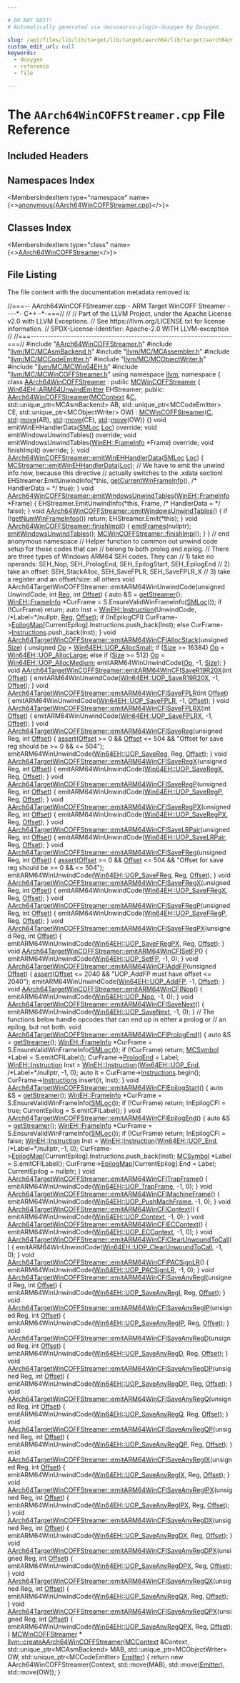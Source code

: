 ```yaml
---

# DO NOT EDIT!
# Automatically generated via docusaurus-plugin-doxygen by Doxygen.

slug: /api/files/lib/lib/target/lib/target/aarch64/lib/target/aarch64/mctargetdesc/aarch64wincoffstreamer-cpp
custom_edit_url: null
keywords:
  - doxygen
  - reference
  - file

---
```





# The `AArch64WinCOFFStreamer.cpp` File Reference

<DoxygenPage pluginConfig={pluginConfig}>



## Included Headers

<IncludesList>
<IncludesListItem
  filePath="AArch64WinCOFFStreamer.h"
  permalink="/docs/api/files/lib/lib/target/lib/target/aarch64/lib/target/aarch64/mctargetdesc/aarch64wincoffstreamer-h"
  isLocal="true" />
<IncludesListItem
  filePath="llvm/MC/MCAsmBackend.h"
  permalink="/docs/api/files/include/include/llvm/include/llvm/mc/mcasmbackend-h"
  isLocal="true" />
<IncludesListItem
  filePath="llvm/MC/MCAssembler.h"
  permalink="/docs/api/files/include/include/llvm/include/llvm/mc/mcassembler-h"
  isLocal="true" />
<IncludesListItem
  filePath="llvm/MC/MCCodeEmitter.h"
  permalink="/docs/api/files/include/include/llvm/include/llvm/mc/mccodeemitter-h"
  isLocal="true" />
<IncludesListItem
  filePath="llvm/MC/MCObjectWriter.h"
  permalink="/docs/api/files/include/include/llvm/include/llvm/mc/mcobjectwriter-h"
  isLocal="true" />
<IncludesListItem
  filePath="llvm/MC/MCWin64EH.h"
  permalink="/docs/api/files/include/include/llvm/include/llvm/mc/mcwin64eh-h"
  isLocal="true" />
<IncludesListItem
  filePath="llvm/MC/MCWinCOFFStreamer.h"
  permalink="/docs/api/files/include/include/llvm/include/llvm/mc/mcwincoffstreamer-h"
  isLocal="true" />
</IncludesList>

## Namespaces Index

<MembersIndex>

<MembersIndexItem
  type="namespace"
  name={<><a href="/docs/api/namespaces/anonymous-aarch64wincoffstreamer-cpp-">anonymous&#123;AArch64WinCOFFStreamer.cpp&#125;</a></>}>
</MembersIndexItem>

</MembersIndex>

## Classes Index

<MembersIndex>

<MembersIndexItem
  type="class"
  name={<><a href="/docs/api/classes/anonymous-namespace-aarch64wincoffstreamer-cpp-/aarch64wincoffstreamer">AArch64WinCOFFStreamer</a></>}>
</MembersIndexItem>

</MembersIndex>


## File Listing

The file content with the documentation metadata removed is:

<ProgramListing>

<Link id="l00001" /><CodeLine lineNumber="1"><Highlight kind="comment">//===-- AArch64WinCOFFStreamer.cpp - ARM Target WinCOFF Streamer ----&#42;- C++ -&#42;-===//</Highlight><Highlight kind="normal"></Highlight></CodeLine>
<Link id="l00002" /><CodeLine lineNumber="2"><Highlight kind="normal"></Highlight><Highlight kind="comment">//</Highlight><Highlight kind="normal"></Highlight></CodeLine>
<Link id="l00003" /><CodeLine lineNumber="3"><Highlight kind="normal"></Highlight><Highlight kind="comment">// Part of the LLVM Project, under the Apache License v2.0 with LLVM Exceptions.</Highlight><Highlight kind="normal"></Highlight></CodeLine>
<Link id="l00004" /><CodeLine lineNumber="4"><Highlight kind="normal"></Highlight><Highlight kind="comment">// See https://llvm.org/LICENSE.txt for license information.</Highlight><Highlight kind="normal"></Highlight></CodeLine>
<Link id="l00005" /><CodeLine lineNumber="5"><Highlight kind="normal"></Highlight><Highlight kind="comment">// SPDX-License-Identifier: Apache-2.0 WITH LLVM-exception</Highlight><Highlight kind="normal"></Highlight></CodeLine>
<Link id="l00006" /><CodeLine lineNumber="6"><Highlight kind="normal"></Highlight><Highlight kind="comment">//</Highlight><Highlight kind="normal"></Highlight></CodeLine>
<Link id="l00007" /><CodeLine lineNumber="7"><Highlight kind="normal"></Highlight><Highlight kind="comment">//===----------------------------------------------------------------------===//</Highlight><Highlight kind="normal"></Highlight></CodeLine>
<Link id="l00008" /><CodeLine lineNumber="8"><Highlight kind="normal"></Highlight></CodeLine>
<Link id="l00009" /><CodeLine lineNumber="9"><Highlight kind="normal"></Highlight><Highlight kind="preprocessor">#include &quot;<a href="/docs/api/files/lib/lib/target/lib/target/aarch64/lib/target/aarch64/mctargetdesc/aarch64wincoffstreamer-h">AArch64WinCOFFStreamer.h</a>&quot;</Highlight><Highlight kind="normal"></Highlight></CodeLine>
<Link id="l00010" /><CodeLine lineNumber="10"><Highlight kind="normal"></Highlight><Highlight kind="preprocessor">#include &quot;<a href="/docs/api/files/include/include/llvm/include/llvm/mc/mcasmbackend-h">llvm/MC/MCAsmBackend.h</a>&quot;</Highlight><Highlight kind="normal"></Highlight></CodeLine>
<Link id="l00011" /><CodeLine lineNumber="11"><Highlight kind="normal"></Highlight><Highlight kind="preprocessor">#include &quot;<a href="/docs/api/files/include/include/llvm/include/llvm/mc/mcassembler-h">llvm/MC/MCAssembler.h</a>&quot;</Highlight><Highlight kind="normal"></Highlight></CodeLine>
<Link id="l00012" /><CodeLine lineNumber="12"><Highlight kind="normal"></Highlight><Highlight kind="preprocessor">#include &quot;<a href="/docs/api/files/include/include/llvm/include/llvm/mc/mccodeemitter-h">llvm/MC/MCCodeEmitter.h</a>&quot;</Highlight><Highlight kind="normal"></Highlight></CodeLine>
<Link id="l00013" /><CodeLine lineNumber="13"><Highlight kind="normal"></Highlight><Highlight kind="preprocessor">#include &quot;<a href="/docs/api/files/include/include/llvm/include/llvm/mc/mcobjectwriter-h">llvm/MC/MCObjectWriter.h</a>&quot;</Highlight><Highlight kind="normal"></Highlight></CodeLine>
<Link id="l00014" /><CodeLine lineNumber="14"><Highlight kind="normal"></Highlight><Highlight kind="preprocessor">#include &quot;<a href="/docs/api/files/include/include/llvm/include/llvm/mc/mcwin64eh-h">llvm/MC/MCWin64EH.h</a>&quot;</Highlight><Highlight kind="normal"></Highlight></CodeLine>
<Link id="l00015" /><CodeLine lineNumber="15"><Highlight kind="normal"></Highlight><Highlight kind="preprocessor">#include &quot;<a href="/docs/api/files/include/include/llvm/include/llvm/mc/mcwincoffstreamer-h">llvm/MC/MCWinCOFFStreamer.h</a>&quot;</Highlight><Highlight kind="normal"></Highlight></CodeLine>
<Link id="l00016" /><CodeLine lineNumber="16"><Highlight kind="normal"></Highlight></CodeLine>
<Link id="l00017" /><CodeLine lineNumber="17"><Highlight kind="normal"></Highlight><Highlight kind="keyword">using namespace </Highlight><Highlight kind="normal"><a href="/docs/api/namespaces/llvm">llvm</a>;</Highlight></CodeLine>
<Link id="l00018" /><CodeLine lineNumber="18"><Highlight kind="normal"></Highlight></CodeLine>
<Link id="l00019" /><CodeLine lineNumber="19" lineLink="/docs/api/namespaces/anonymous-aarch64wincoffstreamer-cpp-"><Highlight kind="normal"></Highlight><Highlight kind="keyword">namespace </Highlight><Highlight kind="normal">&#123;</Highlight></CodeLine>
<Link id="l00020" /><CodeLine lineNumber="20"><Highlight kind="normal"></Highlight></CodeLine>
<Link id="l00021" /><CodeLine lineNumber="21" lineLink="/docs/api/classes/anonymous-namespace-aarch64wincoffstreamer-cpp-/aarch64wincoffstreamer"><Highlight kind="normal"></Highlight><Highlight kind="keyword">class </Highlight><Highlight kind="normal"><a href="/docs/api/classes/anonymous-namespace-aarch64wincoffstreamer-cpp-/aarch64wincoffstreamer/#af8b470702843e1ae0d60d8041f2e48c7">AArch64WinCOFFStreamer</a> : </Highlight><Highlight kind="keyword">public</Highlight><Highlight kind="normal"> <a href="/docs/api/classes/llvm/mcwincoffstreamer/#a5c671ab9beefef98e0f4702b91cd96b5">MCWinCOFFStreamer</a> &#123;</Highlight></CodeLine>
<Link id="l00022" /><CodeLine lineNumber="22"><Highlight kind="normal">  <a href="/docs/api/classes/llvm/win64eh/arm64unwindemitter">Win64EH::ARM64UnwindEmitter</a> EHStreamer;</Highlight></CodeLine>
<Link id="l00023" /><CodeLine lineNumber="23"><Highlight kind="normal"></Highlight></CodeLine>
<Link id="l00024" /><CodeLine lineNumber="24"><Highlight kind="normal"></Highlight><Highlight kind="keyword">public</Highlight><Highlight kind="normal">:</Highlight></CodeLine>
<Link id="l00025" /><CodeLine lineNumber="25" lineLink="/docs/api/classes/anonymous-namespace-aarch64wincoffstreamer-cpp-/aarch64wincoffstreamer/#af8b470702843e1ae0d60d8041f2e48c7"><Highlight kind="normal">  <a href="/docs/api/classes/anonymous-namespace-aarch64wincoffstreamer-cpp-/aarch64wincoffstreamer/#af8b470702843e1ae0d60d8041f2e48c7">AArch64WinCOFFStreamer</a>(<a href="/docs/api/classes/llvm/mccontext">MCContext</a> &amp;<a href="/docs/api/namespaces/llvm/callingconv/#ac6aa1387c4375260e2468eb5a77fdb4cafd841a49aec1539bc88abc8ff9e170fb">C</a>, std::unique&#95;ptr&lt;MCAsmBackend&gt; AB,</Highlight></CodeLine>
<Link id="l00026" /><CodeLine lineNumber="26"><Highlight kind="normal">                         std::unique&#95;ptr&lt;MCCodeEmitter&gt; CE,</Highlight></CodeLine>
<Link id="l00027" /><CodeLine lineNumber="27"><Highlight kind="normal">                         std::unique&#95;ptr&lt;MCObjectWriter&gt; OW)</Highlight></CodeLine>
<Link id="l00028" /><CodeLine lineNumber="28"><Highlight kind="normal">      : <a href="/docs/api/classes/llvm/mcwincoffstreamer/#a5c671ab9beefef98e0f4702b91cd96b5">MCWinCOFFStreamer</a>(<a href="/docs/api/namespaces/llvm/callingconv/#ac6aa1387c4375260e2468eb5a77fdb4cafd841a49aec1539bc88abc8ff9e170fb">C</a>, <a href="/docs/api/namespaces/std">std</a>::<a href="/docs/api/namespaces/llvm/#abfc9c7ecf70f66901e439f7c04ef3dbb">move</a>(AB), <a href="/docs/api/namespaces/std">std</a>::<a href="/docs/api/namespaces/llvm/#abfc9c7ecf70f66901e439f7c04ef3dbb">move</a>(CE), <a href="/docs/api/namespaces/std">std</a>::<a href="/docs/api/namespaces/llvm/#abfc9c7ecf70f66901e439f7c04ef3dbb">move</a>(OW)) &#123;&#125;</Highlight></CodeLine>
<Link id="l00029" /><CodeLine lineNumber="29"><Highlight kind="normal"></Highlight></CodeLine>
<Link id="l00030" /><CodeLine lineNumber="30"><Highlight kind="normal">  </Highlight><Highlight kind="keywordtype">void</Highlight><Highlight kind="normal"> emitWinEHHandlerData(<a href="/docs/api/classes/llvm/smloc">SMLoc</a> <a href="/docs/api/namespaces/llvm/loc">Loc</a>) </Highlight><Highlight kind="keyword">override</Highlight><Highlight kind="normal">;</Highlight></CodeLine>
<Link id="l00031" /><CodeLine lineNumber="31"><Highlight kind="normal">  </Highlight><Highlight kind="keywordtype">void</Highlight><Highlight kind="normal"> emitWindowsUnwindTables() </Highlight><Highlight kind="keyword">override</Highlight><Highlight kind="normal">;</Highlight></CodeLine>
<Link id="l00032" /><CodeLine lineNumber="32"><Highlight kind="normal">  </Highlight><Highlight kind="keywordtype">void</Highlight><Highlight kind="normal"> emitWindowsUnwindTables(<a href="/docs/api/structs/llvm/wineh/frameinfo">WinEH::FrameInfo</a> &#42;Frame) </Highlight><Highlight kind="keyword">override</Highlight><Highlight kind="normal">;</Highlight></CodeLine>
<Link id="l00033" /><CodeLine lineNumber="33"><Highlight kind="normal">  </Highlight><Highlight kind="keywordtype">void</Highlight><Highlight kind="normal"> finishImpl() </Highlight><Highlight kind="keyword">override</Highlight><Highlight kind="normal">;</Highlight></CodeLine>
<Link id="l00034" /><CodeLine lineNumber="34"><Highlight kind="normal">&#125;;</Highlight></CodeLine>
<Link id="l00035" /><CodeLine lineNumber="35"><Highlight kind="normal"></Highlight></CodeLine>
<Link id="l00036" /><CodeLine lineNumber="36" lineLink="/docs/api/classes/anonymous-namespace-aarch64wincoffstreamer-cpp-/aarch64wincoffstreamer/#acd5116daf50e7e1c389362e6eb3fdc55"><Highlight kind="normal"></Highlight><Highlight kind="keywordtype">void</Highlight><Highlight kind="normal"> <a href="/docs/api/classes/anonymous-namespace-aarch64wincoffstreamer-cpp-/aarch64wincoffstreamer/#acd5116daf50e7e1c389362e6eb3fdc55">AArch64WinCOFFStreamer::emitWinEHHandlerData</a>(<a href="/docs/api/classes/llvm/smloc">SMLoc</a> <a href="/docs/api/namespaces/llvm/loc">Loc</a>) &#123;</Highlight></CodeLine>
<Link id="l00037" /><CodeLine lineNumber="37"><Highlight kind="normal">  <a href="/docs/api/classes/llvm/mcstreamer/#a4e42517f705e57c03ce078fcac4e8f19">MCStreamer::emitWinEHHandlerData</a>(<a href="/docs/api/namespaces/llvm/loc">Loc</a>);</Highlight></CodeLine>
<Link id="l00038" /><CodeLine lineNumber="38"><Highlight kind="normal"></Highlight></CodeLine>
<Link id="l00039" /><CodeLine lineNumber="39"><Highlight kind="normal">  </Highlight><Highlight kind="comment">// We have to emit the unwind info now, because this directive</Highlight><Highlight kind="normal"></Highlight></CodeLine>
<Link id="l00040" /><CodeLine lineNumber="40"><Highlight kind="normal">  </Highlight><Highlight kind="comment">// actually switches to the .xdata section!</Highlight><Highlight kind="normal"></Highlight></CodeLine>
<Link id="l00041" /><CodeLine lineNumber="41"><Highlight kind="normal">  EHStreamer.EmitUnwindInfo(&#42;</Highlight><Highlight kind="keyword">this</Highlight><Highlight kind="normal">, <a href="/docs/api/classes/llvm/mcstreamer/#af2c1682a7f094bf9534d3461286aa62f">getCurrentWinFrameInfo</a>(),</Highlight></CodeLine>
<Link id="l00042" /><CodeLine lineNumber="42"><Highlight kind="normal">                            </Highlight><Highlight kind="comment">/&#42; HandlerData = &#42;/</Highlight><Highlight kind="normal"> </Highlight><Highlight kind="keyword">true</Highlight><Highlight kind="normal">);</Highlight></CodeLine>
<Link id="l00043" /><CodeLine lineNumber="43"><Highlight kind="normal">&#125;</Highlight></CodeLine>
<Link id="l00044" /><CodeLine lineNumber="44"><Highlight kind="normal"></Highlight></CodeLine>
<Link id="l00045" /><CodeLine lineNumber="45" lineLink="/docs/api/classes/anonymous-namespace-aarch64wincoffstreamer-cpp-/aarch64wincoffstreamer/#a91589e65a0284a67e17076bb9b5b0e49"><Highlight kind="normal"></Highlight><Highlight kind="keywordtype">void</Highlight><Highlight kind="normal"> <a href="/docs/api/classes/anonymous-namespace-aarch64wincoffstreamer-cpp-/aarch64wincoffstreamer/#a4fea67fe039acc76c5893c493af01847">AArch64WinCOFFStreamer::emitWindowsUnwindTables</a>(<a href="/docs/api/structs/llvm/wineh/frameinfo">WinEH::FrameInfo</a> &#42;Frame) &#123;</Highlight></CodeLine>
<Link id="l00046" /><CodeLine lineNumber="46"><Highlight kind="normal">  EHStreamer.EmitUnwindInfo(&#42;</Highlight><Highlight kind="keyword">this</Highlight><Highlight kind="normal">, Frame, </Highlight><Highlight kind="comment">/&#42; HandlerData = &#42;/</Highlight><Highlight kind="normal"> </Highlight><Highlight kind="keyword">false</Highlight><Highlight kind="normal">);</Highlight></CodeLine>
<Link id="l00047" /><CodeLine lineNumber="47"><Highlight kind="normal">&#125;</Highlight></CodeLine>
<Link id="l00048" /><CodeLine lineNumber="48"><Highlight kind="normal"></Highlight></CodeLine>
<Link id="l00049" /><CodeLine lineNumber="49" lineLink="/docs/api/classes/anonymous-namespace-aarch64wincoffstreamer-cpp-/aarch64wincoffstreamer/#a4fea67fe039acc76c5893c493af01847"><Highlight kind="normal"></Highlight><Highlight kind="keywordtype">void</Highlight><Highlight kind="normal"> <a href="/docs/api/classes/anonymous-namespace-aarch64wincoffstreamer-cpp-/aarch64wincoffstreamer/#a4fea67fe039acc76c5893c493af01847">AArch64WinCOFFStreamer::emitWindowsUnwindTables</a>() &#123;</Highlight></CodeLine>
<Link id="l00050" /><CodeLine lineNumber="50"><Highlight kind="normal">  </Highlight><Highlight kind="keywordflow">if</Highlight><Highlight kind="normal"> (!<a href="/docs/api/classes/llvm/mcstreamer/#a29cea003318c9d843e3dd2072ad87e80">getNumWinFrameInfos</a>())</Highlight></CodeLine>
<Link id="l00051" /><CodeLine lineNumber="51"><Highlight kind="normal">    </Highlight><Highlight kind="keywordflow">return</Highlight><Highlight kind="normal">;</Highlight></CodeLine>
<Link id="l00052" /><CodeLine lineNumber="52"><Highlight kind="normal">  EHStreamer.Emit(&#42;</Highlight><Highlight kind="keyword">this</Highlight><Highlight kind="normal">);</Highlight></CodeLine>
<Link id="l00053" /><CodeLine lineNumber="53"><Highlight kind="normal">&#125;</Highlight></CodeLine>
<Link id="l00054" /><CodeLine lineNumber="54"><Highlight kind="normal"></Highlight></CodeLine>
<Link id="l00055" /><CodeLine lineNumber="55" lineLink="/docs/api/classes/anonymous-namespace-aarch64wincoffstreamer-cpp-/aarch64wincoffstreamer/#a2eb3606a403f00ac9653b45f4b246d1d"><Highlight kind="normal"></Highlight><Highlight kind="keywordtype">void</Highlight><Highlight kind="normal"> <a href="/docs/api/classes/anonymous-namespace-aarch64wincoffstreamer-cpp-/aarch64wincoffstreamer/#a2eb3606a403f00ac9653b45f4b246d1d">AArch64WinCOFFStreamer::finishImpl</a>() &#123;</Highlight></CodeLine>
<Link id="l00056" /><CodeLine lineNumber="56"><Highlight kind="normal">  <a href="/docs/api/classes/llvm/mcobjectstreamer/#ad65b998727eb009e1a448a4aa3f2e1b3">emitFrames</a>(</Highlight><Highlight kind="keyword">nullptr</Highlight><Highlight kind="normal">);</Highlight></CodeLine>
<Link id="l00057" /><CodeLine lineNumber="57"><Highlight kind="normal">  <a href="/docs/api/classes/anonymous-namespace-aarch64wincoffstreamer-cpp-/aarch64wincoffstreamer/#a4fea67fe039acc76c5893c493af01847">emitWindowsUnwindTables</a>();</Highlight></CodeLine>
<Link id="l00058" /><CodeLine lineNumber="58"><Highlight kind="normal"></Highlight></CodeLine>
<Link id="l00059" /><CodeLine lineNumber="59"><Highlight kind="normal">  <a href="/docs/api/classes/llvm/mcwincoffstreamer/#a7f964c60245b61612ddd6509cba7eb74">MCWinCOFFStreamer::finishImpl</a>();</Highlight></CodeLine>
<Link id="l00060" /><CodeLine lineNumber="60"><Highlight kind="normal">&#125;</Highlight></CodeLine>
<Link id="l00061" /><CodeLine lineNumber="61"><Highlight kind="normal">&#125; </Highlight><Highlight kind="comment">// end anonymous namespace</Highlight><Highlight kind="normal"></Highlight></CodeLine>
<Link id="l00062" /><CodeLine lineNumber="62"><Highlight kind="normal"></Highlight></CodeLine>
<Link id="l00063" /><CodeLine lineNumber="63"><Highlight kind="normal"></Highlight><Highlight kind="comment">// Helper function to common out unwind code setup for those codes that can</Highlight><Highlight kind="normal"></Highlight></CodeLine>
<Link id="l00064" /><CodeLine lineNumber="64"><Highlight kind="normal"></Highlight><Highlight kind="comment">// belong to both prolog and epilog.</Highlight><Highlight kind="normal"></Highlight></CodeLine>
<Link id="l00065" /><CodeLine lineNumber="65"><Highlight kind="normal"></Highlight><Highlight kind="comment">// There are three types of Windows ARM64 SEH codes.  They can</Highlight><Highlight kind="normal"></Highlight></CodeLine>
<Link id="l00066" /><CodeLine lineNumber="66"><Highlight kind="normal"></Highlight><Highlight kind="comment">// 1) take no operands: SEH&#95;Nop, SEH&#95;PrologEnd, SEH&#95;EpilogStart, SEH&#95;EpilogEnd</Highlight><Highlight kind="normal"></Highlight></CodeLine>
<Link id="l00067" /><CodeLine lineNumber="67"><Highlight kind="normal"></Highlight><Highlight kind="comment">// 2) take an offset: SEH&#95;StackAlloc, SEH&#95;SaveFPLR, SEH&#95;SaveFPLR&#95;X</Highlight><Highlight kind="normal"></Highlight></CodeLine>
<Link id="l00068" /><CodeLine lineNumber="68"><Highlight kind="normal"></Highlight><Highlight kind="comment">// 3) take a register and an offset/size: all others</Highlight><Highlight kind="normal"></Highlight></CodeLine>
<Link id="l00069" /><CodeLine lineNumber="69"><Highlight kind="normal"></Highlight><Highlight kind="keywordtype">void</Highlight><Highlight kind="normal"> AArch64TargetWinCOFFStreamer::emitARM64WinUnwindCode(</Highlight><Highlight kind="keywordtype">unsigned</Highlight><Highlight kind="normal"> UnwindCode,</Highlight></CodeLine>
<Link id="l00070" /><CodeLine lineNumber="70"><Highlight kind="normal">                                                          </Highlight><Highlight kind="keywordtype">int</Highlight><Highlight kind="normal"> <a href="/docs/api/files/lib/lib/codegen/machinesink-cpp/#a359e1ff26f6d466d927a61aae45b05c3">Reg</a>, </Highlight><Highlight kind="keywordtype">int</Highlight><Highlight kind="normal"> <a href="/docs/api/namespaces/llvm/#a05f5b9a11bdcc5feba62899f95dcf878a3134224cba2545bc57954d3b072aebb4">Offset</a>) &#123;</Highlight></CodeLine>
<Link id="l00071" /><CodeLine lineNumber="71"><Highlight kind="normal">  </Highlight><Highlight kind="keyword">auto</Highlight><Highlight kind="normal"> &amp;S = <a href="/docs/api/classes/llvm/mctargetstreamer/#aae0550266742eb14bea527b1e6f6300a">getStreamer</a>();</Highlight></CodeLine>
<Link id="l00072" /><CodeLine lineNumber="72"><Highlight kind="normal">  <a href="/docs/api/structs/llvm/wineh/frameinfo">WinEH::FrameInfo</a> &#42;CurFrame = S.EnsureValidWinFrameInfo(<a href="/docs/api/classes/llvm/smloc">SMLoc</a>());</Highlight></CodeLine>
<Link id="l00073" /><CodeLine lineNumber="73"><Highlight kind="normal">  </Highlight><Highlight kind="keywordflow">if</Highlight><Highlight kind="normal"> (!CurFrame)</Highlight></CodeLine>
<Link id="l00074" /><CodeLine lineNumber="74"><Highlight kind="normal">    </Highlight><Highlight kind="keywordflow">return</Highlight><Highlight kind="normal">;</Highlight></CodeLine>
<Link id="l00075" /><CodeLine lineNumber="75"><Highlight kind="normal">  </Highlight><Highlight kind="keyword">auto</Highlight><Highlight kind="normal"> Inst = <a href="/docs/api/structs/llvm/wineh/instruction">WinEH::Instruction</a>(UnwindCode, </Highlight><Highlight kind="comment">/&#42;Label=&#42;/</Highlight><Highlight kind="keyword">nullptr</Highlight><Highlight kind="normal">, <a href="/docs/api/files/lib/lib/codegen/machinesink-cpp/#a359e1ff26f6d466d927a61aae45b05c3">Reg</a>, <a href="/docs/api/namespaces/llvm/#a05f5b9a11bdcc5feba62899f95dcf878a3134224cba2545bc57954d3b072aebb4">Offset</a>);</Highlight></CodeLine>
<Link id="l00076" /><CodeLine lineNumber="76"><Highlight kind="normal">  </Highlight><Highlight kind="keywordflow">if</Highlight><Highlight kind="normal"> (InEpilogCFI)</Highlight></CodeLine>
<Link id="l00077" /><CodeLine lineNumber="77"><Highlight kind="normal">    CurFrame-&gt;<a href="/docs/api/structs/llvm/wineh/frameinfo/#a7364f28eaaef25fb43890373f3792a01">EpilogMap</a>&#91;CurrentEpilog&#93;.Instructions.push&#95;back(Inst);</Highlight></CodeLine>
<Link id="l00078" /><CodeLine lineNumber="78"><Highlight kind="normal">  </Highlight><Highlight kind="keywordflow">else</Highlight><Highlight kind="normal"></Highlight></CodeLine>
<Link id="l00079" /><CodeLine lineNumber="79"><Highlight kind="normal">    CurFrame-&gt;<a href="/docs/api/structs/llvm/wineh/frameinfo/#a10bcb4d81ba20e479977a46859383c93">Instructions</a>.push&#95;back(Inst);</Highlight></CodeLine>
<Link id="l00080" /><CodeLine lineNumber="80"><Highlight kind="normal">&#125;</Highlight></CodeLine>
<Link id="l00081" /><CodeLine lineNumber="81"><Highlight kind="normal"></Highlight></CodeLine>
<Link id="l00082" /><CodeLine lineNumber="82" lineLink="/docs/api/classes/llvm/aarch64targetwincoffstreamer/#a9d5dd323f1b0c1f4f8d015996ff9ad62"><Highlight kind="normal"></Highlight><Highlight kind="keywordtype">void</Highlight><Highlight kind="normal"> <a href="/docs/api/classes/llvm/aarch64targetwincoffstreamer/#a9d5dd323f1b0c1f4f8d015996ff9ad62">AArch64TargetWinCOFFStreamer::emitARM64WinCFIAllocStack</a>(</Highlight><Highlight kind="keywordtype">unsigned</Highlight><Highlight kind="normal"> <a href="/docs/api/files/lib/lib/analysis/inlineorder-cpp/#a7ee6f0cb51c3b9056199e9a0001fe8c3a6f6cb72d544962fa333e2e34ce64f719">Size</a>) &#123;</Highlight></CodeLine>
<Link id="l00083" /><CodeLine lineNumber="83"><Highlight kind="normal">  </Highlight><Highlight kind="keywordtype">unsigned</Highlight><Highlight kind="normal"> <a href="/docs/api/namespaces/llvm/#ab471937b9a227e70c7fe8bd9604014d6">Op</a> = <a href="/docs/api/namespaces/llvm/win64eh/#a6147069c8d9fb51bcbc2ec9ff447a21ea852e7cdf29ed57cc4c6fe34fbe236166">Win64EH::UOP&#95;AllocSmall</a>;</Highlight></CodeLine>
<Link id="l00084" /><CodeLine lineNumber="84"><Highlight kind="normal">  </Highlight><Highlight kind="keywordflow">if</Highlight><Highlight kind="normal"> (<a href="/docs/api/files/lib/lib/analysis/inlineorder-cpp/#a7ee6f0cb51c3b9056199e9a0001fe8c3a6f6cb72d544962fa333e2e34ce64f719">Size</a> &gt;= 16384)</Highlight></CodeLine>
<Link id="l00085" /><CodeLine lineNumber="85"><Highlight kind="normal">    <a href="/docs/api/namespaces/llvm/#ab471937b9a227e70c7fe8bd9604014d6">Op</a> = <a href="/docs/api/namespaces/llvm/win64eh/#a6147069c8d9fb51bcbc2ec9ff447a21ea696f26056e05c65dd7c1bb6da6bb6c94">Win64EH::UOP&#95;AllocLarge</a>;</Highlight></CodeLine>
<Link id="l00086" /><CodeLine lineNumber="86"><Highlight kind="normal">  </Highlight><Highlight kind="keywordflow">else</Highlight><Highlight kind="normal"> </Highlight><Highlight kind="keywordflow">if</Highlight><Highlight kind="normal"> (<a href="/docs/api/files/lib/lib/analysis/inlineorder-cpp/#a7ee6f0cb51c3b9056199e9a0001fe8c3a6f6cb72d544962fa333e2e34ce64f719">Size</a> &gt;= 512)</Highlight></CodeLine>
<Link id="l00087" /><CodeLine lineNumber="87"><Highlight kind="normal">    <a href="/docs/api/namespaces/llvm/#ab471937b9a227e70c7fe8bd9604014d6">Op</a> = <a href="/docs/api/namespaces/llvm/win64eh/#a6147069c8d9fb51bcbc2ec9ff447a21eae2ba520dfe4a97772ebb8e010f14b90e">Win64EH::UOP&#95;AllocMedium</a>;</Highlight></CodeLine>
<Link id="l00088" /><CodeLine lineNumber="88"><Highlight kind="normal">  emitARM64WinUnwindCode(<a href="/docs/api/namespaces/llvm/#ab471937b9a227e70c7fe8bd9604014d6">Op</a>, -1, <a href="/docs/api/files/lib/lib/analysis/inlineorder-cpp/#a7ee6f0cb51c3b9056199e9a0001fe8c3a6f6cb72d544962fa333e2e34ce64f719">Size</a>);</Highlight></CodeLine>
<Link id="l00089" /><CodeLine lineNumber="89"><Highlight kind="normal">&#125;</Highlight></CodeLine>
<Link id="l00090" /><CodeLine lineNumber="90"><Highlight kind="normal"></Highlight></CodeLine>
<Link id="l00091" /><CodeLine lineNumber="91" lineLink="/docs/api/classes/llvm/aarch64targetwincoffstreamer/#a53e079f811bf83e7cff1269555eefe00"><Highlight kind="normal"></Highlight><Highlight kind="keywordtype">void</Highlight><Highlight kind="normal"> <a href="/docs/api/classes/llvm/aarch64targetwincoffstreamer/#a53e079f811bf83e7cff1269555eefe00">AArch64TargetWinCOFFStreamer::emitARM64WinCFISaveR19R20X</a>(</Highlight><Highlight kind="keywordtype">int</Highlight><Highlight kind="normal"> <a href="/docs/api/namespaces/llvm/#a05f5b9a11bdcc5feba62899f95dcf878a3134224cba2545bc57954d3b072aebb4">Offset</a>) &#123;</Highlight></CodeLine>
<Link id="l00092" /><CodeLine lineNumber="92"><Highlight kind="normal">  emitARM64WinUnwindCode(<a href="/docs/api/namespaces/llvm/win64eh/#a6147069c8d9fb51bcbc2ec9ff447a21eabcce408cff8a8caddd672fcf9d5f7c4d">Win64EH::UOP&#95;SaveR19R20X</a>, -1, <a href="/docs/api/namespaces/llvm/#a05f5b9a11bdcc5feba62899f95dcf878a3134224cba2545bc57954d3b072aebb4">Offset</a>);</Highlight></CodeLine>
<Link id="l00093" /><CodeLine lineNumber="93"><Highlight kind="normal">&#125;</Highlight></CodeLine>
<Link id="l00094" /><CodeLine lineNumber="94"><Highlight kind="normal"></Highlight></CodeLine>
<Link id="l00095" /><CodeLine lineNumber="95" lineLink="/docs/api/classes/llvm/aarch64targetwincoffstreamer/#a776d494d1bb3f48d1ec38ca9ed7cb293"><Highlight kind="normal"></Highlight><Highlight kind="keywordtype">void</Highlight><Highlight kind="normal"> <a href="/docs/api/classes/llvm/aarch64targetwincoffstreamer/#a776d494d1bb3f48d1ec38ca9ed7cb293">AArch64TargetWinCOFFStreamer::emitARM64WinCFISaveFPLR</a>(</Highlight><Highlight kind="keywordtype">int</Highlight><Highlight kind="normal"> <a href="/docs/api/namespaces/llvm/#a05f5b9a11bdcc5feba62899f95dcf878a3134224cba2545bc57954d3b072aebb4">Offset</a>) &#123;</Highlight></CodeLine>
<Link id="l00096" /><CodeLine lineNumber="96"><Highlight kind="normal">  emitARM64WinUnwindCode(<a href="/docs/api/namespaces/llvm/win64eh/#a6147069c8d9fb51bcbc2ec9ff447a21ea40d470d658f8310637362abe42236e5a">Win64EH::UOP&#95;SaveFPLR</a>, -1, <a href="/docs/api/namespaces/llvm/#a05f5b9a11bdcc5feba62899f95dcf878a3134224cba2545bc57954d3b072aebb4">Offset</a>);</Highlight></CodeLine>
<Link id="l00097" /><CodeLine lineNumber="97"><Highlight kind="normal">&#125;</Highlight></CodeLine>
<Link id="l00098" /><CodeLine lineNumber="98"><Highlight kind="normal"></Highlight></CodeLine>
<Link id="l00099" /><CodeLine lineNumber="99" lineLink="/docs/api/classes/llvm/aarch64targetwincoffstreamer/#abdf489e079f69bed3409cb73e79ecf7d"><Highlight kind="normal"></Highlight><Highlight kind="keywordtype">void</Highlight><Highlight kind="normal"> <a href="/docs/api/classes/llvm/aarch64targetwincoffstreamer/#abdf489e079f69bed3409cb73e79ecf7d">AArch64TargetWinCOFFStreamer::emitARM64WinCFISaveFPLRX</a>(</Highlight><Highlight kind="keywordtype">int</Highlight><Highlight kind="normal"> <a href="/docs/api/namespaces/llvm/#a05f5b9a11bdcc5feba62899f95dcf878a3134224cba2545bc57954d3b072aebb4">Offset</a>) &#123;</Highlight></CodeLine>
<Link id="l00100" /><CodeLine lineNumber="100"><Highlight kind="normal">  emitARM64WinUnwindCode(<a href="/docs/api/namespaces/llvm/win64eh/#a6147069c8d9fb51bcbc2ec9ff447a21ea1c1e91f085207677f6a87f72211a8e7d">Win64EH::UOP&#95;SaveFPLRX</a>, -1, <a href="/docs/api/namespaces/llvm/#a05f5b9a11bdcc5feba62899f95dcf878a3134224cba2545bc57954d3b072aebb4">Offset</a>);</Highlight></CodeLine>
<Link id="l00101" /><CodeLine lineNumber="101"><Highlight kind="normal">&#125;</Highlight></CodeLine>
<Link id="l00102" /><CodeLine lineNumber="102"><Highlight kind="normal"></Highlight></CodeLine>
<Link id="l00103" /><CodeLine lineNumber="103" lineLink="/docs/api/classes/llvm/aarch64targetwincoffstreamer/#ad23ddcd99441b416fad20f4891eedda6"><Highlight kind="normal"></Highlight><Highlight kind="keywordtype">void</Highlight><Highlight kind="normal"> <a href="/docs/api/classes/llvm/aarch64targetwincoffstreamer/#ad23ddcd99441b416fad20f4891eedda6">AArch64TargetWinCOFFStreamer::emitARM64WinCFISaveReg</a>(</Highlight><Highlight kind="keywordtype">unsigned</Highlight><Highlight kind="normal"> Reg,</Highlight></CodeLine>
<Link id="l00104" /><CodeLine lineNumber="104"><Highlight kind="normal">                                                          </Highlight><Highlight kind="keywordtype">int</Highlight><Highlight kind="normal"> <a href="/docs/api/namespaces/llvm/#a05f5b9a11bdcc5feba62899f95dcf878a3134224cba2545bc57954d3b072aebb4">Offset</a>) &#123;</Highlight></CodeLine>
<Link id="l00105" /><CodeLine lineNumber="105"><Highlight kind="normal">  <a href="/docs/api/files/lib/lib/target/lib/target/amdgpu/silowercontrolflow-cpp/#a4868c5d81c5ccc98c47aeab6244346a0">assert</a>(<a href="/docs/api/namespaces/llvm/#a05f5b9a11bdcc5feba62899f95dcf878a3134224cba2545bc57954d3b072aebb4">Offset</a> &gt;= 0 &amp;&amp; <a href="/docs/api/namespaces/llvm/#a05f5b9a11bdcc5feba62899f95dcf878a3134224cba2545bc57954d3b072aebb4">Offset</a> &lt;= 504 &amp;&amp;</Highlight></CodeLine>
<Link id="l00106" /><CodeLine lineNumber="106"><Highlight kind="normal">        </Highlight><Highlight kind="stringliteral">&quot;Offset for save reg should be &gt;= 0 &amp;&amp; &lt;= 504&quot;</Highlight><Highlight kind="normal">);</Highlight></CodeLine>
<Link id="l00107" /><CodeLine lineNumber="107"><Highlight kind="normal">  emitARM64WinUnwindCode(<a href="/docs/api/namespaces/llvm/win64eh/#a6147069c8d9fb51bcbc2ec9ff447a21eabd688d6bb3a01916b39bbf1d073ec4c1">Win64EH::UOP&#95;SaveReg</a>, Reg, <a href="/docs/api/namespaces/llvm/#a05f5b9a11bdcc5feba62899f95dcf878a3134224cba2545bc57954d3b072aebb4">Offset</a>);</Highlight></CodeLine>
<Link id="l00108" /><CodeLine lineNumber="108"><Highlight kind="normal">&#125;</Highlight></CodeLine>
<Link id="l00109" /><CodeLine lineNumber="109"><Highlight kind="normal"></Highlight></CodeLine>
<Link id="l00110" /><CodeLine lineNumber="110" lineLink="/docs/api/classes/llvm/aarch64targetwincoffstreamer/#a5773a16f3375a96f85a6d79f7979e22a"><Highlight kind="normal"></Highlight><Highlight kind="keywordtype">void</Highlight><Highlight kind="normal"> <a href="/docs/api/classes/llvm/aarch64targetwincoffstreamer/#a5773a16f3375a96f85a6d79f7979e22a">AArch64TargetWinCOFFStreamer::emitARM64WinCFISaveRegX</a>(</Highlight><Highlight kind="keywordtype">unsigned</Highlight><Highlight kind="normal"> Reg,</Highlight></CodeLine>
<Link id="l00111" /><CodeLine lineNumber="111"><Highlight kind="normal">                                                           </Highlight><Highlight kind="keywordtype">int</Highlight><Highlight kind="normal"> <a href="/docs/api/namespaces/llvm/#a05f5b9a11bdcc5feba62899f95dcf878a3134224cba2545bc57954d3b072aebb4">Offset</a>) &#123;</Highlight></CodeLine>
<Link id="l00112" /><CodeLine lineNumber="112"><Highlight kind="normal">  emitARM64WinUnwindCode(<a href="/docs/api/namespaces/llvm/win64eh/#a6147069c8d9fb51bcbc2ec9ff447a21ea6177f784f0f7ad77aeda554a1bec7bc6">Win64EH::UOP&#95;SaveRegX</a>, Reg, <a href="/docs/api/namespaces/llvm/#a05f5b9a11bdcc5feba62899f95dcf878a3134224cba2545bc57954d3b072aebb4">Offset</a>);</Highlight></CodeLine>
<Link id="l00113" /><CodeLine lineNumber="113"><Highlight kind="normal">&#125;</Highlight></CodeLine>
<Link id="l00114" /><CodeLine lineNumber="114"><Highlight kind="normal"></Highlight></CodeLine>
<Link id="l00115" /><CodeLine lineNumber="115" lineLink="/docs/api/classes/llvm/aarch64targetwincoffstreamer/#a52a565690de4ff6cc0e41fe8ce0e5205"><Highlight kind="normal"></Highlight><Highlight kind="keywordtype">void</Highlight><Highlight kind="normal"> <a href="/docs/api/classes/llvm/aarch64targetwincoffstreamer/#a52a565690de4ff6cc0e41fe8ce0e5205">AArch64TargetWinCOFFStreamer::emitARM64WinCFISaveRegP</a>(</Highlight><Highlight kind="keywordtype">unsigned</Highlight><Highlight kind="normal"> Reg,</Highlight></CodeLine>
<Link id="l00116" /><CodeLine lineNumber="116"><Highlight kind="normal">                                                           </Highlight><Highlight kind="keywordtype">int</Highlight><Highlight kind="normal"> <a href="/docs/api/namespaces/llvm/#a05f5b9a11bdcc5feba62899f95dcf878a3134224cba2545bc57954d3b072aebb4">Offset</a>) &#123;</Highlight></CodeLine>
<Link id="l00117" /><CodeLine lineNumber="117"><Highlight kind="normal">  emitARM64WinUnwindCode(<a href="/docs/api/namespaces/llvm/win64eh/#a6147069c8d9fb51bcbc2ec9ff447a21ea8c6bd0c4141baac292a758ad1e4ed2d2">Win64EH::UOP&#95;SaveRegP</a>, Reg, <a href="/docs/api/namespaces/llvm/#a05f5b9a11bdcc5feba62899f95dcf878a3134224cba2545bc57954d3b072aebb4">Offset</a>);</Highlight></CodeLine>
<Link id="l00118" /><CodeLine lineNumber="118"><Highlight kind="normal">&#125;</Highlight></CodeLine>
<Link id="l00119" /><CodeLine lineNumber="119"><Highlight kind="normal"></Highlight></CodeLine>
<Link id="l00120" /><CodeLine lineNumber="120" lineLink="/docs/api/classes/llvm/aarch64targetwincoffstreamer/#a575a9e794a2aef1d0d570c7edc34ed5f"><Highlight kind="normal"></Highlight><Highlight kind="keywordtype">void</Highlight><Highlight kind="normal"> <a href="/docs/api/classes/llvm/aarch64targetwincoffstreamer/#a575a9e794a2aef1d0d570c7edc34ed5f">AArch64TargetWinCOFFStreamer::emitARM64WinCFISaveRegPX</a>(</Highlight><Highlight kind="keywordtype">unsigned</Highlight><Highlight kind="normal"> Reg,</Highlight></CodeLine>
<Link id="l00121" /><CodeLine lineNumber="121"><Highlight kind="normal">                                                            </Highlight><Highlight kind="keywordtype">int</Highlight><Highlight kind="normal"> <a href="/docs/api/namespaces/llvm/#a05f5b9a11bdcc5feba62899f95dcf878a3134224cba2545bc57954d3b072aebb4">Offset</a>) &#123;</Highlight></CodeLine>
<Link id="l00122" /><CodeLine lineNumber="122"><Highlight kind="normal">  emitARM64WinUnwindCode(<a href="/docs/api/namespaces/llvm/win64eh/#a6147069c8d9fb51bcbc2ec9ff447a21ea9f7d600586e92963f5881e13cb4886ce">Win64EH::UOP&#95;SaveRegPX</a>, Reg, <a href="/docs/api/namespaces/llvm/#a05f5b9a11bdcc5feba62899f95dcf878a3134224cba2545bc57954d3b072aebb4">Offset</a>);</Highlight></CodeLine>
<Link id="l00123" /><CodeLine lineNumber="123"><Highlight kind="normal">&#125;</Highlight></CodeLine>
<Link id="l00124" /><CodeLine lineNumber="124"><Highlight kind="normal"></Highlight></CodeLine>
<Link id="l00125" /><CodeLine lineNumber="125" lineLink="/docs/api/classes/llvm/aarch64targetwincoffstreamer/#aef6cff36fe98e1647a42225aeaae0048"><Highlight kind="normal"></Highlight><Highlight kind="keywordtype">void</Highlight><Highlight kind="normal"> <a href="/docs/api/classes/llvm/aarch64targetwincoffstreamer/#aef6cff36fe98e1647a42225aeaae0048">AArch64TargetWinCOFFStreamer::emitARM64WinCFISaveLRPair</a>(</Highlight><Highlight kind="keywordtype">unsigned</Highlight><Highlight kind="normal"> Reg,</Highlight></CodeLine>
<Link id="l00126" /><CodeLine lineNumber="126"><Highlight kind="normal">                                                             </Highlight><Highlight kind="keywordtype">int</Highlight><Highlight kind="normal"> <a href="/docs/api/namespaces/llvm/#a05f5b9a11bdcc5feba62899f95dcf878a3134224cba2545bc57954d3b072aebb4">Offset</a>) &#123;</Highlight></CodeLine>
<Link id="l00127" /><CodeLine lineNumber="127"><Highlight kind="normal">  emitARM64WinUnwindCode(<a href="/docs/api/namespaces/llvm/win64eh/#a6147069c8d9fb51bcbc2ec9ff447a21ea77b13b268267acfad2a633a4207d695b">Win64EH::UOP&#95;SaveLRPair</a>, Reg, <a href="/docs/api/namespaces/llvm/#a05f5b9a11bdcc5feba62899f95dcf878a3134224cba2545bc57954d3b072aebb4">Offset</a>);</Highlight></CodeLine>
<Link id="l00128" /><CodeLine lineNumber="128"><Highlight kind="normal">&#125;</Highlight></CodeLine>
<Link id="l00129" /><CodeLine lineNumber="129"><Highlight kind="normal"></Highlight></CodeLine>
<Link id="l00130" /><CodeLine lineNumber="130" lineLink="/docs/api/classes/llvm/aarch64targetwincoffstreamer/#aac81076a774feba0e2e37642f0cf9539"><Highlight kind="normal"></Highlight><Highlight kind="keywordtype">void</Highlight><Highlight kind="normal"> <a href="/docs/api/classes/llvm/aarch64targetwincoffstreamer/#aac81076a774feba0e2e37642f0cf9539">AArch64TargetWinCOFFStreamer::emitARM64WinCFISaveFReg</a>(</Highlight><Highlight kind="keywordtype">unsigned</Highlight><Highlight kind="normal"> Reg,</Highlight></CodeLine>
<Link id="l00131" /><CodeLine lineNumber="131"><Highlight kind="normal">                                                           </Highlight><Highlight kind="keywordtype">int</Highlight><Highlight kind="normal"> <a href="/docs/api/namespaces/llvm/#a05f5b9a11bdcc5feba62899f95dcf878a3134224cba2545bc57954d3b072aebb4">Offset</a>) &#123;</Highlight></CodeLine>
<Link id="l00132" /><CodeLine lineNumber="132"><Highlight kind="normal">  <a href="/docs/api/files/lib/lib/target/lib/target/amdgpu/silowercontrolflow-cpp/#a4868c5d81c5ccc98c47aeab6244346a0">assert</a>(<a href="/docs/api/namespaces/llvm/#a05f5b9a11bdcc5feba62899f95dcf878a3134224cba2545bc57954d3b072aebb4">Offset</a> &gt;= 0 &amp;&amp; <a href="/docs/api/namespaces/llvm/#a05f5b9a11bdcc5feba62899f95dcf878a3134224cba2545bc57954d3b072aebb4">Offset</a> &lt;= 504 &amp;&amp;</Highlight></CodeLine>
<Link id="l00133" /><CodeLine lineNumber="133"><Highlight kind="normal">        </Highlight><Highlight kind="stringliteral">&quot;Offset for save reg should be &gt;= 0 &amp;&amp; &lt;= 504&quot;</Highlight><Highlight kind="normal">);</Highlight></CodeLine>
<Link id="l00134" /><CodeLine lineNumber="134"><Highlight kind="normal">  emitARM64WinUnwindCode(<a href="/docs/api/namespaces/llvm/win64eh/#a6147069c8d9fb51bcbc2ec9ff447a21ea0ff61e9c16bb520f1195c5892ff628ec">Win64EH::UOP&#95;SaveFReg</a>, Reg, <a href="/docs/api/namespaces/llvm/#a05f5b9a11bdcc5feba62899f95dcf878a3134224cba2545bc57954d3b072aebb4">Offset</a>);</Highlight></CodeLine>
<Link id="l00135" /><CodeLine lineNumber="135"><Highlight kind="normal">&#125;</Highlight></CodeLine>
<Link id="l00136" /><CodeLine lineNumber="136"><Highlight kind="normal"></Highlight></CodeLine>
<Link id="l00137" /><CodeLine lineNumber="137" lineLink="/docs/api/classes/llvm/aarch64targetwincoffstreamer/#a935c714c9ee7803f0fd2fde72c25fc9c"><Highlight kind="normal"></Highlight><Highlight kind="keywordtype">void</Highlight><Highlight kind="normal"> <a href="/docs/api/classes/llvm/aarch64targetwincoffstreamer/#a935c714c9ee7803f0fd2fde72c25fc9c">AArch64TargetWinCOFFStreamer::emitARM64WinCFISaveFRegX</a>(</Highlight><Highlight kind="keywordtype">unsigned</Highlight><Highlight kind="normal"> Reg,</Highlight></CodeLine>
<Link id="l00138" /><CodeLine lineNumber="138"><Highlight kind="normal">                                                            </Highlight><Highlight kind="keywordtype">int</Highlight><Highlight kind="normal"> <a href="/docs/api/namespaces/llvm/#a05f5b9a11bdcc5feba62899f95dcf878a3134224cba2545bc57954d3b072aebb4">Offset</a>) &#123;</Highlight></CodeLine>
<Link id="l00139" /><CodeLine lineNumber="139"><Highlight kind="normal">  emitARM64WinUnwindCode(<a href="/docs/api/namespaces/llvm/win64eh/#a6147069c8d9fb51bcbc2ec9ff447a21eaf3b908c7dcda8acf3116614dc1874bd8">Win64EH::UOP&#95;SaveFRegX</a>, Reg, <a href="/docs/api/namespaces/llvm/#a05f5b9a11bdcc5feba62899f95dcf878a3134224cba2545bc57954d3b072aebb4">Offset</a>);</Highlight></CodeLine>
<Link id="l00140" /><CodeLine lineNumber="140"><Highlight kind="normal">&#125;</Highlight></CodeLine>
<Link id="l00141" /><CodeLine lineNumber="141"><Highlight kind="normal"></Highlight></CodeLine>
<Link id="l00142" /><CodeLine lineNumber="142" lineLink="/docs/api/classes/llvm/aarch64targetwincoffstreamer/#a4698599c8a9e726f7ccdd5874e106c46"><Highlight kind="normal"></Highlight><Highlight kind="keywordtype">void</Highlight><Highlight kind="normal"> <a href="/docs/api/classes/llvm/aarch64targetwincoffstreamer/#a4698599c8a9e726f7ccdd5874e106c46">AArch64TargetWinCOFFStreamer::emitARM64WinCFISaveFRegP</a>(</Highlight><Highlight kind="keywordtype">unsigned</Highlight><Highlight kind="normal"> Reg,</Highlight></CodeLine>
<Link id="l00143" /><CodeLine lineNumber="143"><Highlight kind="normal">                                                            </Highlight><Highlight kind="keywordtype">int</Highlight><Highlight kind="normal"> <a href="/docs/api/namespaces/llvm/#a05f5b9a11bdcc5feba62899f95dcf878a3134224cba2545bc57954d3b072aebb4">Offset</a>) &#123;</Highlight></CodeLine>
<Link id="l00144" /><CodeLine lineNumber="144"><Highlight kind="normal">  emitARM64WinUnwindCode(<a href="/docs/api/namespaces/llvm/win64eh/#a6147069c8d9fb51bcbc2ec9ff447a21ea080b3b9cd2397e7ce59bfbd8d50220da">Win64EH::UOP&#95;SaveFRegP</a>, Reg, <a href="/docs/api/namespaces/llvm/#a05f5b9a11bdcc5feba62899f95dcf878a3134224cba2545bc57954d3b072aebb4">Offset</a>);</Highlight></CodeLine>
<Link id="l00145" /><CodeLine lineNumber="145"><Highlight kind="normal">&#125;</Highlight></CodeLine>
<Link id="l00146" /><CodeLine lineNumber="146"><Highlight kind="normal"></Highlight></CodeLine>
<Link id="l00147" /><CodeLine lineNumber="147" lineLink="/docs/api/classes/llvm/aarch64targetwincoffstreamer/#a4b9f704f338b2988be588e3e3dc7daad"><Highlight kind="normal"></Highlight><Highlight kind="keywordtype">void</Highlight><Highlight kind="normal"> <a href="/docs/api/classes/llvm/aarch64targetwincoffstreamer/#a4b9f704f338b2988be588e3e3dc7daad">AArch64TargetWinCOFFStreamer::emitARM64WinCFISaveFRegPX</a>(</Highlight><Highlight kind="keywordtype">unsigned</Highlight><Highlight kind="normal"> Reg,</Highlight></CodeLine>
<Link id="l00148" /><CodeLine lineNumber="148"><Highlight kind="normal">                                                             </Highlight><Highlight kind="keywordtype">int</Highlight><Highlight kind="normal"> <a href="/docs/api/namespaces/llvm/#a05f5b9a11bdcc5feba62899f95dcf878a3134224cba2545bc57954d3b072aebb4">Offset</a>) &#123;</Highlight></CodeLine>
<Link id="l00149" /><CodeLine lineNumber="149"><Highlight kind="normal">  emitARM64WinUnwindCode(<a href="/docs/api/namespaces/llvm/win64eh/#a6147069c8d9fb51bcbc2ec9ff447a21ea17274b8b2b523abe03e911ad420586bf">Win64EH::UOP&#95;SaveFRegPX</a>, Reg, <a href="/docs/api/namespaces/llvm/#a05f5b9a11bdcc5feba62899f95dcf878a3134224cba2545bc57954d3b072aebb4">Offset</a>);</Highlight></CodeLine>
<Link id="l00150" /><CodeLine lineNumber="150"><Highlight kind="normal">&#125;</Highlight></CodeLine>
<Link id="l00151" /><CodeLine lineNumber="151"><Highlight kind="normal"></Highlight></CodeLine>
<Link id="l00152" /><CodeLine lineNumber="152" lineLink="/docs/api/classes/llvm/aarch64targetwincoffstreamer/#aca0b0bb9550bb0e99fe3d199df4704e8"><Highlight kind="normal"></Highlight><Highlight kind="keywordtype">void</Highlight><Highlight kind="normal"> <a href="/docs/api/classes/llvm/aarch64targetwincoffstreamer/#aca0b0bb9550bb0e99fe3d199df4704e8">AArch64TargetWinCOFFStreamer::emitARM64WinCFISetFP</a>() &#123;</Highlight></CodeLine>
<Link id="l00153" /><CodeLine lineNumber="153"><Highlight kind="normal">  emitARM64WinUnwindCode(<a href="/docs/api/namespaces/llvm/win64eh/#a6147069c8d9fb51bcbc2ec9ff447a21ea643ab7c0e9d1180026aeb5526d64afa9">Win64EH::UOP&#95;SetFP</a>, -1, 0);</Highlight></CodeLine>
<Link id="l00154" /><CodeLine lineNumber="154"><Highlight kind="normal">&#125;</Highlight></CodeLine>
<Link id="l00155" /><CodeLine lineNumber="155"><Highlight kind="normal"></Highlight></CodeLine>
<Link id="l00156" /><CodeLine lineNumber="156" lineLink="/docs/api/classes/llvm/aarch64targetwincoffstreamer/#ae09ffa2e8fe75289ecfe60bd113a53f4"><Highlight kind="normal"></Highlight><Highlight kind="keywordtype">void</Highlight><Highlight kind="normal"> <a href="/docs/api/classes/llvm/aarch64targetwincoffstreamer/#ae09ffa2e8fe75289ecfe60bd113a53f4">AArch64TargetWinCOFFStreamer::emitARM64WinCFIAddFP</a>(</Highlight><Highlight kind="keywordtype">unsigned</Highlight><Highlight kind="normal"> <a href="/docs/api/namespaces/llvm/#a05f5b9a11bdcc5feba62899f95dcf878a3134224cba2545bc57954d3b072aebb4">Offset</a>) &#123;</Highlight></CodeLine>
<Link id="l00157" /><CodeLine lineNumber="157"><Highlight kind="normal">  <a href="/docs/api/files/lib/lib/target/lib/target/amdgpu/silowercontrolflow-cpp/#a4868c5d81c5ccc98c47aeab6244346a0">assert</a>(<a href="/docs/api/namespaces/llvm/#a05f5b9a11bdcc5feba62899f95dcf878a3134224cba2545bc57954d3b072aebb4">Offset</a> &lt;= 2040 &amp;&amp; </Highlight><Highlight kind="stringliteral">&quot;UOP&#95;AddFP must have offset &lt;= 2040&quot;</Highlight><Highlight kind="normal">);</Highlight></CodeLine>
<Link id="l00158" /><CodeLine lineNumber="158"><Highlight kind="normal">  emitARM64WinUnwindCode(<a href="/docs/api/namespaces/llvm/win64eh/#a6147069c8d9fb51bcbc2ec9ff447a21ea5bf832be598907276533805261b14c94">Win64EH::UOP&#95;AddFP</a>, -1, <a href="/docs/api/namespaces/llvm/#a05f5b9a11bdcc5feba62899f95dcf878a3134224cba2545bc57954d3b072aebb4">Offset</a>);</Highlight></CodeLine>
<Link id="l00159" /><CodeLine lineNumber="159"><Highlight kind="normal">&#125;</Highlight></CodeLine>
<Link id="l00160" /><CodeLine lineNumber="160"><Highlight kind="normal"></Highlight></CodeLine>
<Link id="l00161" /><CodeLine lineNumber="161" lineLink="/docs/api/classes/llvm/aarch64targetwincoffstreamer/#a36326b566565b44dbaa9f717bd7942d6"><Highlight kind="normal"></Highlight><Highlight kind="keywordtype">void</Highlight><Highlight kind="normal"> <a href="/docs/api/classes/llvm/aarch64targetwincoffstreamer/#a36326b566565b44dbaa9f717bd7942d6">AArch64TargetWinCOFFStreamer::emitARM64WinCFINop</a>() &#123;</Highlight></CodeLine>
<Link id="l00162" /><CodeLine lineNumber="162"><Highlight kind="normal">  emitARM64WinUnwindCode(<a href="/docs/api/namespaces/llvm/win64eh/#a6147069c8d9fb51bcbc2ec9ff447a21ea370cb5b95f05480a329dbc936969d5d7">Win64EH::UOP&#95;Nop</a>, -1, 0);</Highlight></CodeLine>
<Link id="l00163" /><CodeLine lineNumber="163"><Highlight kind="normal">&#125;</Highlight></CodeLine>
<Link id="l00164" /><CodeLine lineNumber="164"><Highlight kind="normal"></Highlight></CodeLine>
<Link id="l00165" /><CodeLine lineNumber="165" lineLink="/docs/api/classes/llvm/aarch64targetwincoffstreamer/#adb886099ec247c8962d7bc641db742c2"><Highlight kind="normal"></Highlight><Highlight kind="keywordtype">void</Highlight><Highlight kind="normal"> <a href="/docs/api/classes/llvm/aarch64targetwincoffstreamer/#adb886099ec247c8962d7bc641db742c2">AArch64TargetWinCOFFStreamer::emitARM64WinCFISaveNext</a>() &#123;</Highlight></CodeLine>
<Link id="l00166" /><CodeLine lineNumber="166"><Highlight kind="normal">  emitARM64WinUnwindCode(<a href="/docs/api/namespaces/llvm/win64eh/#a6147069c8d9fb51bcbc2ec9ff447a21eaa0e067e95931107f1361a0853805202b">Win64EH::UOP&#95;SaveNext</a>, -1, 0);</Highlight></CodeLine>
<Link id="l00167" /><CodeLine lineNumber="167"><Highlight kind="normal">&#125;</Highlight></CodeLine>
<Link id="l00168" /><CodeLine lineNumber="168"><Highlight kind="normal"></Highlight></CodeLine>
<Link id="l00169" /><CodeLine lineNumber="169"><Highlight kind="normal"></Highlight><Highlight kind="comment">// The functions below handle opcodes that can end up in either a prolog or</Highlight><Highlight kind="normal"></Highlight></CodeLine>
<Link id="l00170" /><CodeLine lineNumber="170"><Highlight kind="normal"></Highlight><Highlight kind="comment">// an epilog, but not both.</Highlight><Highlight kind="normal"></Highlight></CodeLine>
<Link id="l00171" /><CodeLine lineNumber="171" lineLink="/docs/api/classes/llvm/aarch64targetwincoffstreamer/#a24c3ab65df16c2db885c7f0e89ce53ee"><Highlight kind="normal"></Highlight><Highlight kind="keywordtype">void</Highlight><Highlight kind="normal"> <a href="/docs/api/classes/llvm/aarch64targetwincoffstreamer/#a24c3ab65df16c2db885c7f0e89ce53ee">AArch64TargetWinCOFFStreamer::emitARM64WinCFIPrologEnd</a>() &#123;</Highlight></CodeLine>
<Link id="l00172" /><CodeLine lineNumber="172"><Highlight kind="normal">  </Highlight><Highlight kind="keyword">auto</Highlight><Highlight kind="normal"> &amp;S = <a href="/docs/api/classes/llvm/mctargetstreamer/#aae0550266742eb14bea527b1e6f6300a">getStreamer</a>();</Highlight></CodeLine>
<Link id="l00173" /><CodeLine lineNumber="173"><Highlight kind="normal">  <a href="/docs/api/structs/llvm/wineh/frameinfo">WinEH::FrameInfo</a> &#42;CurFrame = S.EnsureValidWinFrameInfo(<a href="/docs/api/classes/llvm/smloc">SMLoc</a>());</Highlight></CodeLine>
<Link id="l00174" /><CodeLine lineNumber="174"><Highlight kind="normal">  </Highlight><Highlight kind="keywordflow">if</Highlight><Highlight kind="normal"> (!CurFrame)</Highlight></CodeLine>
<Link id="l00175" /><CodeLine lineNumber="175"><Highlight kind="normal">    </Highlight><Highlight kind="keywordflow">return</Highlight><Highlight kind="normal">;</Highlight></CodeLine>
<Link id="l00176" /><CodeLine lineNumber="176"><Highlight kind="normal"></Highlight></CodeLine>
<Link id="l00177" /><CodeLine lineNumber="177"><Highlight kind="normal">  <a href="/docs/api/classes/llvm/mcsymbol">MCSymbol</a> &#42;Label = S.emitCFILabel();</Highlight></CodeLine>
<Link id="l00178" /><CodeLine lineNumber="178"><Highlight kind="normal">  CurFrame-&gt;<a href="/docs/api/structs/llvm/wineh/frameinfo/#a61dd603885e6fe75a133f68362c82c2d">PrologEnd</a> = Label;</Highlight></CodeLine>
<Link id="l00179" /><CodeLine lineNumber="179"><Highlight kind="normal">  <a href="/docs/api/structs/llvm/wineh/instruction">WinEH::Instruction</a> Inst =</Highlight></CodeLine>
<Link id="l00180" /><CodeLine lineNumber="180"><Highlight kind="normal">      <a href="/docs/api/structs/llvm/wineh/instruction">WinEH::Instruction</a>(<a href="/docs/api/namespaces/llvm/win64eh/#a6147069c8d9fb51bcbc2ec9ff447a21ea87d69becc531e1d468e00f36b1d0c5dd">Win64EH::UOP&#95;End</a>, </Highlight><Highlight kind="comment">/&#42;Label=&#42;/</Highlight><Highlight kind="keyword">nullptr</Highlight><Highlight kind="normal">, -1, 0);</Highlight></CodeLine>
<Link id="l00181" /><CodeLine lineNumber="181"><Highlight kind="normal">  </Highlight><Highlight kind="keyword">auto</Highlight><Highlight kind="normal"> it = CurFrame-&gt;<a href="/docs/api/structs/llvm/wineh/frameinfo/#a10bcb4d81ba20e479977a46859383c93">Instructions</a>.begin();</Highlight></CodeLine>
<Link id="l00182" /><CodeLine lineNumber="182"><Highlight kind="normal">  CurFrame-&gt;<a href="/docs/api/structs/llvm/wineh/frameinfo/#a10bcb4d81ba20e479977a46859383c93">Instructions</a>.insert(it, Inst);</Highlight></CodeLine>
<Link id="l00183" /><CodeLine lineNumber="183"><Highlight kind="normal">&#125;</Highlight></CodeLine>
<Link id="l00184" /><CodeLine lineNumber="184"><Highlight kind="normal"></Highlight></CodeLine>
<Link id="l00185" /><CodeLine lineNumber="185" lineLink="/docs/api/classes/llvm/aarch64targetwincoffstreamer/#a586e134d2735132ded7868798c56fcc6"><Highlight kind="normal"></Highlight><Highlight kind="keywordtype">void</Highlight><Highlight kind="normal"> <a href="/docs/api/classes/llvm/aarch64targetwincoffstreamer/#a586e134d2735132ded7868798c56fcc6">AArch64TargetWinCOFFStreamer::emitARM64WinCFIEpilogStart</a>() &#123;</Highlight></CodeLine>
<Link id="l00186" /><CodeLine lineNumber="186"><Highlight kind="normal">  </Highlight><Highlight kind="keyword">auto</Highlight><Highlight kind="normal"> &amp;S = <a href="/docs/api/classes/llvm/mctargetstreamer/#aae0550266742eb14bea527b1e6f6300a">getStreamer</a>();</Highlight></CodeLine>
<Link id="l00187" /><CodeLine lineNumber="187"><Highlight kind="normal">  <a href="/docs/api/structs/llvm/wineh/frameinfo">WinEH::FrameInfo</a> &#42;CurFrame = S.EnsureValidWinFrameInfo(<a href="/docs/api/classes/llvm/smloc">SMLoc</a>());</Highlight></CodeLine>
<Link id="l00188" /><CodeLine lineNumber="188"><Highlight kind="normal">  </Highlight><Highlight kind="keywordflow">if</Highlight><Highlight kind="normal"> (!CurFrame)</Highlight></CodeLine>
<Link id="l00189" /><CodeLine lineNumber="189"><Highlight kind="normal">    </Highlight><Highlight kind="keywordflow">return</Highlight><Highlight kind="normal">;</Highlight></CodeLine>
<Link id="l00190" /><CodeLine lineNumber="190"><Highlight kind="normal"></Highlight></CodeLine>
<Link id="l00191" /><CodeLine lineNumber="191"><Highlight kind="normal">  InEpilogCFI = </Highlight><Highlight kind="keyword">true</Highlight><Highlight kind="normal">;</Highlight></CodeLine>
<Link id="l00192" /><CodeLine lineNumber="192"><Highlight kind="normal">  CurrentEpilog = S.emitCFILabel();</Highlight></CodeLine>
<Link id="l00193" /><CodeLine lineNumber="193"><Highlight kind="normal">&#125;</Highlight></CodeLine>
<Link id="l00194" /><CodeLine lineNumber="194"><Highlight kind="normal"></Highlight></CodeLine>
<Link id="l00195" /><CodeLine lineNumber="195" lineLink="/docs/api/classes/llvm/aarch64targetwincoffstreamer/#a393a06808d7164ea609545fb512d9e58"><Highlight kind="normal"></Highlight><Highlight kind="keywordtype">void</Highlight><Highlight kind="normal"> <a href="/docs/api/classes/llvm/aarch64targetwincoffstreamer/#a393a06808d7164ea609545fb512d9e58">AArch64TargetWinCOFFStreamer::emitARM64WinCFIEpilogEnd</a>() &#123;</Highlight></CodeLine>
<Link id="l00196" /><CodeLine lineNumber="196"><Highlight kind="normal">  </Highlight><Highlight kind="keyword">auto</Highlight><Highlight kind="normal"> &amp;S = <a href="/docs/api/classes/llvm/mctargetstreamer/#aae0550266742eb14bea527b1e6f6300a">getStreamer</a>();</Highlight></CodeLine>
<Link id="l00197" /><CodeLine lineNumber="197"><Highlight kind="normal">  <a href="/docs/api/structs/llvm/wineh/frameinfo">WinEH::FrameInfo</a> &#42;CurFrame = S.EnsureValidWinFrameInfo(<a href="/docs/api/classes/llvm/smloc">SMLoc</a>());</Highlight></CodeLine>
<Link id="l00198" /><CodeLine lineNumber="198"><Highlight kind="normal">  </Highlight><Highlight kind="keywordflow">if</Highlight><Highlight kind="normal"> (!CurFrame)</Highlight></CodeLine>
<Link id="l00199" /><CodeLine lineNumber="199"><Highlight kind="normal">    </Highlight><Highlight kind="keywordflow">return</Highlight><Highlight kind="normal">;</Highlight></CodeLine>
<Link id="l00200" /><CodeLine lineNumber="200"><Highlight kind="normal"></Highlight></CodeLine>
<Link id="l00201" /><CodeLine lineNumber="201"><Highlight kind="normal">  InEpilogCFI = </Highlight><Highlight kind="keyword">false</Highlight><Highlight kind="normal">;</Highlight></CodeLine>
<Link id="l00202" /><CodeLine lineNumber="202"><Highlight kind="normal">  <a href="/docs/api/structs/llvm/wineh/instruction">WinEH::Instruction</a> Inst =</Highlight></CodeLine>
<Link id="l00203" /><CodeLine lineNumber="203"><Highlight kind="normal">      <a href="/docs/api/structs/llvm/wineh/instruction">WinEH::Instruction</a>(<a href="/docs/api/namespaces/llvm/win64eh/#a6147069c8d9fb51bcbc2ec9ff447a21ea87d69becc531e1d468e00f36b1d0c5dd">Win64EH::UOP&#95;End</a>, </Highlight><Highlight kind="comment">/&#42;Label=&#42;/</Highlight><Highlight kind="keyword">nullptr</Highlight><Highlight kind="normal">, -1, 0);</Highlight></CodeLine>
<Link id="l00204" /><CodeLine lineNumber="204"><Highlight kind="normal">  CurFrame-&gt;<a href="/docs/api/structs/llvm/wineh/frameinfo/#a7364f28eaaef25fb43890373f3792a01">EpilogMap</a>&#91;CurrentEpilog&#93;.Instructions.push&#95;back(Inst);</Highlight></CodeLine>
<Link id="l00205" /><CodeLine lineNumber="205"><Highlight kind="normal">  <a href="/docs/api/classes/llvm/mcsymbol">MCSymbol</a> &#42;Label = S.emitCFILabel();</Highlight></CodeLine>
<Link id="l00206" /><CodeLine lineNumber="206"><Highlight kind="normal">  CurFrame-&gt;<a href="/docs/api/structs/llvm/wineh/frameinfo/#a7364f28eaaef25fb43890373f3792a01">EpilogMap</a>&#91;CurrentEpilog&#93;.End = Label;</Highlight></CodeLine>
<Link id="l00207" /><CodeLine lineNumber="207"><Highlight kind="normal">  CurrentEpilog = </Highlight><Highlight kind="keyword">nullptr</Highlight><Highlight kind="normal">;</Highlight></CodeLine>
<Link id="l00208" /><CodeLine lineNumber="208"><Highlight kind="normal">&#125;</Highlight></CodeLine>
<Link id="l00209" /><CodeLine lineNumber="209"><Highlight kind="normal"></Highlight></CodeLine>
<Link id="l00210" /><CodeLine lineNumber="210" lineLink="/docs/api/classes/llvm/aarch64targetwincoffstreamer/#a603e19ddbeff9d6bb124cf5fcc2dfcb1"><Highlight kind="normal"></Highlight><Highlight kind="keywordtype">void</Highlight><Highlight kind="normal"> <a href="/docs/api/classes/llvm/aarch64targetwincoffstreamer/#a603e19ddbeff9d6bb124cf5fcc2dfcb1">AArch64TargetWinCOFFStreamer::emitARM64WinCFITrapFrame</a>() &#123;</Highlight></CodeLine>
<Link id="l00211" /><CodeLine lineNumber="211"><Highlight kind="normal">  emitARM64WinUnwindCode(<a href="/docs/api/namespaces/llvm/win64eh/#a6147069c8d9fb51bcbc2ec9ff447a21eae869ae7d5bcd450c29ee40c32c15f971">Win64EH::UOP&#95;TrapFrame</a>, -1, 0);</Highlight></CodeLine>
<Link id="l00212" /><CodeLine lineNumber="212"><Highlight kind="normal">&#125;</Highlight></CodeLine>
<Link id="l00213" /><CodeLine lineNumber="213"><Highlight kind="normal"></Highlight></CodeLine>
<Link id="l00214" /><CodeLine lineNumber="214" lineLink="/docs/api/classes/llvm/aarch64targetwincoffstreamer/#a31c544918de46afbefa9686d01f603c0"><Highlight kind="normal"></Highlight><Highlight kind="keywordtype">void</Highlight><Highlight kind="normal"> <a href="/docs/api/classes/llvm/aarch64targetwincoffstreamer/#a31c544918de46afbefa9686d01f603c0">AArch64TargetWinCOFFStreamer::emitARM64WinCFIMachineFrame</a>() &#123;</Highlight></CodeLine>
<Link id="l00215" /><CodeLine lineNumber="215"><Highlight kind="normal">  emitARM64WinUnwindCode(<a href="/docs/api/namespaces/llvm/win64eh/#a6147069c8d9fb51bcbc2ec9ff447a21eabb99442c04b0287262dcb4395886bd7e">Win64EH::UOP&#95;PushMachFrame</a>, -1, 0);</Highlight></CodeLine>
<Link id="l00216" /><CodeLine lineNumber="216"><Highlight kind="normal">&#125;</Highlight></CodeLine>
<Link id="l00217" /><CodeLine lineNumber="217"><Highlight kind="normal"></Highlight></CodeLine>
<Link id="l00218" /><CodeLine lineNumber="218" lineLink="/docs/api/classes/llvm/aarch64targetwincoffstreamer/#a1f1c99ef5117b659f1f7d86b68ebe48a"><Highlight kind="normal"></Highlight><Highlight kind="keywordtype">void</Highlight><Highlight kind="normal"> <a href="/docs/api/classes/llvm/aarch64targetwincoffstreamer/#a1f1c99ef5117b659f1f7d86b68ebe48a">AArch64TargetWinCOFFStreamer::emitARM64WinCFIContext</a>() &#123;</Highlight></CodeLine>
<Link id="l00219" /><CodeLine lineNumber="219"><Highlight kind="normal">  emitARM64WinUnwindCode(<a href="/docs/api/namespaces/llvm/win64eh/#a6147069c8d9fb51bcbc2ec9ff447a21eaf3c84a367e177cb35173b55701e59b62">Win64EH::UOP&#95;Context</a>, -1, 0);</Highlight></CodeLine>
<Link id="l00220" /><CodeLine lineNumber="220"><Highlight kind="normal">&#125;</Highlight></CodeLine>
<Link id="l00221" /><CodeLine lineNumber="221"><Highlight kind="normal"></Highlight></CodeLine>
<Link id="l00222" /><CodeLine lineNumber="222" lineLink="/docs/api/classes/llvm/aarch64targetwincoffstreamer/#a0eb2154e767b64801c8d3118fe266c9b"><Highlight kind="normal"></Highlight><Highlight kind="keywordtype">void</Highlight><Highlight kind="normal"> <a href="/docs/api/classes/llvm/aarch64targetwincoffstreamer/#a0eb2154e767b64801c8d3118fe266c9b">AArch64TargetWinCOFFStreamer::emitARM64WinCFIECContext</a>() &#123;</Highlight></CodeLine>
<Link id="l00223" /><CodeLine lineNumber="223"><Highlight kind="normal">  emitARM64WinUnwindCode(<a href="/docs/api/namespaces/llvm/win64eh/#a6147069c8d9fb51bcbc2ec9ff447a21eacaef82dc45b07cc681ade2a07b365961">Win64EH::UOP&#95;ECContext</a>, -1, 0);</Highlight></CodeLine>
<Link id="l00224" /><CodeLine lineNumber="224"><Highlight kind="normal">&#125;</Highlight></CodeLine>
<Link id="l00225" /><CodeLine lineNumber="225"><Highlight kind="normal"></Highlight></CodeLine>
<Link id="l00226" /><CodeLine lineNumber="226" lineLink="/docs/api/classes/llvm/aarch64targetwincoffstreamer/#a4c651e84aa43b823e9c337e7dcd56970"><Highlight kind="normal"></Highlight><Highlight kind="keywordtype">void</Highlight><Highlight kind="normal"> <a href="/docs/api/classes/llvm/aarch64targetwincoffstreamer/#a4c651e84aa43b823e9c337e7dcd56970">AArch64TargetWinCOFFStreamer::emitARM64WinCFIClearUnwoundToCall</a>() &#123;</Highlight></CodeLine>
<Link id="l00227" /><CodeLine lineNumber="227"><Highlight kind="normal">  emitARM64WinUnwindCode(<a href="/docs/api/namespaces/llvm/win64eh/#a6147069c8d9fb51bcbc2ec9ff447a21ea1d63b21ce3a3530dc0992c9545532657">Win64EH::UOP&#95;ClearUnwoundToCall</a>, -1, 0);</Highlight></CodeLine>
<Link id="l00228" /><CodeLine lineNumber="228"><Highlight kind="normal">&#125;</Highlight></CodeLine>
<Link id="l00229" /><CodeLine lineNumber="229"><Highlight kind="normal"></Highlight></CodeLine>
<Link id="l00230" /><CodeLine lineNumber="230" lineLink="/docs/api/classes/llvm/aarch64targetwincoffstreamer/#a11cafd887f3c28f5025bcb942398b941"><Highlight kind="normal"></Highlight><Highlight kind="keywordtype">void</Highlight><Highlight kind="normal"> <a href="/docs/api/classes/llvm/aarch64targetwincoffstreamer/#a11cafd887f3c28f5025bcb942398b941">AArch64TargetWinCOFFStreamer::emitARM64WinCFIPACSignLR</a>() &#123;</Highlight></CodeLine>
<Link id="l00231" /><CodeLine lineNumber="231"><Highlight kind="normal">  emitARM64WinUnwindCode(<a href="/docs/api/namespaces/llvm/win64eh/#a6147069c8d9fb51bcbc2ec9ff447a21eabfe110fe2ab3ff5ef9141ceeb2fd0c7d">Win64EH::UOP&#95;PACSignLR</a>, -1, 0);</Highlight></CodeLine>
<Link id="l00232" /><CodeLine lineNumber="232"><Highlight kind="normal">&#125;</Highlight></CodeLine>
<Link id="l00233" /><CodeLine lineNumber="233"><Highlight kind="normal"></Highlight></CodeLine>
<Link id="l00234" /><CodeLine lineNumber="234" lineLink="/docs/api/classes/llvm/aarch64targetwincoffstreamer/#aa80e0534bc75aeffaaf9599abce23d01"><Highlight kind="normal"></Highlight><Highlight kind="keywordtype">void</Highlight><Highlight kind="normal"> <a href="/docs/api/classes/llvm/aarch64targetwincoffstreamer/#aa80e0534bc75aeffaaf9599abce23d01">AArch64TargetWinCOFFStreamer::emitARM64WinCFISaveAnyRegI</a>(</Highlight><Highlight kind="keywordtype">unsigned</Highlight><Highlight kind="normal"> Reg,</Highlight></CodeLine>
<Link id="l00235" /><CodeLine lineNumber="235"><Highlight kind="normal">                                                              </Highlight><Highlight kind="keywordtype">int</Highlight><Highlight kind="normal"> <a href="/docs/api/namespaces/llvm/#a05f5b9a11bdcc5feba62899f95dcf878a3134224cba2545bc57954d3b072aebb4">Offset</a>) &#123;</Highlight></CodeLine>
<Link id="l00236" /><CodeLine lineNumber="236"><Highlight kind="normal">  emitARM64WinUnwindCode(<a href="/docs/api/namespaces/llvm/win64eh/#a6147069c8d9fb51bcbc2ec9ff447a21eafd194f2c1971298fa3ed259340dc7af0">Win64EH::UOP&#95;SaveAnyRegI</a>, Reg, <a href="/docs/api/namespaces/llvm/#a05f5b9a11bdcc5feba62899f95dcf878a3134224cba2545bc57954d3b072aebb4">Offset</a>);</Highlight></CodeLine>
<Link id="l00237" /><CodeLine lineNumber="237"><Highlight kind="normal">&#125;</Highlight></CodeLine>
<Link id="l00238" /><CodeLine lineNumber="238"><Highlight kind="normal"></Highlight></CodeLine>
<Link id="l00239" /><CodeLine lineNumber="239" lineLink="/docs/api/classes/llvm/aarch64targetwincoffstreamer/#a3e76c2f6d80efe5d39cf86210064b26a"><Highlight kind="normal"></Highlight><Highlight kind="keywordtype">void</Highlight><Highlight kind="normal"> <a href="/docs/api/classes/llvm/aarch64targetwincoffstreamer/#a3e76c2f6d80efe5d39cf86210064b26a">AArch64TargetWinCOFFStreamer::emitARM64WinCFISaveAnyRegIP</a>(</Highlight><Highlight kind="keywordtype">unsigned</Highlight><Highlight kind="normal"> Reg,</Highlight></CodeLine>
<Link id="l00240" /><CodeLine lineNumber="240"><Highlight kind="normal">                                                               </Highlight><Highlight kind="keywordtype">int</Highlight><Highlight kind="normal"> <a href="/docs/api/namespaces/llvm/#a05f5b9a11bdcc5feba62899f95dcf878a3134224cba2545bc57954d3b072aebb4">Offset</a>) &#123;</Highlight></CodeLine>
<Link id="l00241" /><CodeLine lineNumber="241"><Highlight kind="normal">  emitARM64WinUnwindCode(<a href="/docs/api/namespaces/llvm/win64eh/#a6147069c8d9fb51bcbc2ec9ff447a21eae8425317799d828362a3615b816ec496">Win64EH::UOP&#95;SaveAnyRegIP</a>, Reg, <a href="/docs/api/namespaces/llvm/#a05f5b9a11bdcc5feba62899f95dcf878a3134224cba2545bc57954d3b072aebb4">Offset</a>);</Highlight></CodeLine>
<Link id="l00242" /><CodeLine lineNumber="242"><Highlight kind="normal">&#125;</Highlight></CodeLine>
<Link id="l00243" /><CodeLine lineNumber="243"><Highlight kind="normal"></Highlight></CodeLine>
<Link id="l00244" /><CodeLine lineNumber="244" lineLink="/docs/api/classes/llvm/aarch64targetwincoffstreamer/#aa2ba5387b3a0420e7d55bce6dd536734"><Highlight kind="normal"></Highlight><Highlight kind="keywordtype">void</Highlight><Highlight kind="normal"> <a href="/docs/api/classes/llvm/aarch64targetwincoffstreamer/#aa2ba5387b3a0420e7d55bce6dd536734">AArch64TargetWinCOFFStreamer::emitARM64WinCFISaveAnyRegD</a>(</Highlight><Highlight kind="keywordtype">unsigned</Highlight><Highlight kind="normal"> Reg,</Highlight></CodeLine>
<Link id="l00245" /><CodeLine lineNumber="245"><Highlight kind="normal">                                                              </Highlight><Highlight kind="keywordtype">int</Highlight><Highlight kind="normal"> <a href="/docs/api/namespaces/llvm/#a05f5b9a11bdcc5feba62899f95dcf878a3134224cba2545bc57954d3b072aebb4">Offset</a>) &#123;</Highlight></CodeLine>
<Link id="l00246" /><CodeLine lineNumber="246"><Highlight kind="normal">  emitARM64WinUnwindCode(<a href="/docs/api/namespaces/llvm/win64eh/#a6147069c8d9fb51bcbc2ec9ff447a21ea3ecd6abb34b66d0cea4a285a43ca62eb">Win64EH::UOP&#95;SaveAnyRegD</a>, Reg, <a href="/docs/api/namespaces/llvm/#a05f5b9a11bdcc5feba62899f95dcf878a3134224cba2545bc57954d3b072aebb4">Offset</a>);</Highlight></CodeLine>
<Link id="l00247" /><CodeLine lineNumber="247"><Highlight kind="normal">&#125;</Highlight></CodeLine>
<Link id="l00248" /><CodeLine lineNumber="248"><Highlight kind="normal"></Highlight></CodeLine>
<Link id="l00249" /><CodeLine lineNumber="249" lineLink="/docs/api/classes/llvm/aarch64targetwincoffstreamer/#ae5b8557bc4cb46a58790c1d8411c2739"><Highlight kind="normal"></Highlight><Highlight kind="keywordtype">void</Highlight><Highlight kind="normal"> <a href="/docs/api/classes/llvm/aarch64targetwincoffstreamer/#ae5b8557bc4cb46a58790c1d8411c2739">AArch64TargetWinCOFFStreamer::emitARM64WinCFISaveAnyRegDP</a>(</Highlight><Highlight kind="keywordtype">unsigned</Highlight><Highlight kind="normal"> Reg,</Highlight></CodeLine>
<Link id="l00250" /><CodeLine lineNumber="250"><Highlight kind="normal">                                                               </Highlight><Highlight kind="keywordtype">int</Highlight><Highlight kind="normal"> <a href="/docs/api/namespaces/llvm/#a05f5b9a11bdcc5feba62899f95dcf878a3134224cba2545bc57954d3b072aebb4">Offset</a>) &#123;</Highlight></CodeLine>
<Link id="l00251" /><CodeLine lineNumber="251"><Highlight kind="normal">  emitARM64WinUnwindCode(<a href="/docs/api/namespaces/llvm/win64eh/#a6147069c8d9fb51bcbc2ec9ff447a21eaa32738827eafd247a5db8ccacf84ea84">Win64EH::UOP&#95;SaveAnyRegDP</a>, Reg, <a href="/docs/api/namespaces/llvm/#a05f5b9a11bdcc5feba62899f95dcf878a3134224cba2545bc57954d3b072aebb4">Offset</a>);</Highlight></CodeLine>
<Link id="l00252" /><CodeLine lineNumber="252"><Highlight kind="normal">&#125;</Highlight></CodeLine>
<Link id="l00253" /><CodeLine lineNumber="253"><Highlight kind="normal"></Highlight></CodeLine>
<Link id="l00254" /><CodeLine lineNumber="254" lineLink="/docs/api/classes/llvm/aarch64targetwincoffstreamer/#a41896be2025d0aae93e6c0d37578a62d"><Highlight kind="normal"></Highlight><Highlight kind="keywordtype">void</Highlight><Highlight kind="normal"> <a href="/docs/api/classes/llvm/aarch64targetwincoffstreamer/#a41896be2025d0aae93e6c0d37578a62d">AArch64TargetWinCOFFStreamer::emitARM64WinCFISaveAnyRegQ</a>(</Highlight><Highlight kind="keywordtype">unsigned</Highlight><Highlight kind="normal"> Reg,</Highlight></CodeLine>
<Link id="l00255" /><CodeLine lineNumber="255"><Highlight kind="normal">                                                              </Highlight><Highlight kind="keywordtype">int</Highlight><Highlight kind="normal"> <a href="/docs/api/namespaces/llvm/#a05f5b9a11bdcc5feba62899f95dcf878a3134224cba2545bc57954d3b072aebb4">Offset</a>) &#123;</Highlight></CodeLine>
<Link id="l00256" /><CodeLine lineNumber="256"><Highlight kind="normal">  emitARM64WinUnwindCode(<a href="/docs/api/namespaces/llvm/win64eh/#a6147069c8d9fb51bcbc2ec9ff447a21ea9fdabb65c8f4afc6d98b0997df0f4bc1">Win64EH::UOP&#95;SaveAnyRegQ</a>, Reg, <a href="/docs/api/namespaces/llvm/#a05f5b9a11bdcc5feba62899f95dcf878a3134224cba2545bc57954d3b072aebb4">Offset</a>);</Highlight></CodeLine>
<Link id="l00257" /><CodeLine lineNumber="257"><Highlight kind="normal">&#125;</Highlight></CodeLine>
<Link id="l00258" /><CodeLine lineNumber="258"><Highlight kind="normal"></Highlight></CodeLine>
<Link id="l00259" /><CodeLine lineNumber="259" lineLink="/docs/api/classes/llvm/aarch64targetwincoffstreamer/#af381f4ab4ba0648605a0ba03c1a682f5"><Highlight kind="normal"></Highlight><Highlight kind="keywordtype">void</Highlight><Highlight kind="normal"> <a href="/docs/api/classes/llvm/aarch64targetwincoffstreamer/#af381f4ab4ba0648605a0ba03c1a682f5">AArch64TargetWinCOFFStreamer::emitARM64WinCFISaveAnyRegQP</a>(</Highlight><Highlight kind="keywordtype">unsigned</Highlight><Highlight kind="normal"> Reg,</Highlight></CodeLine>
<Link id="l00260" /><CodeLine lineNumber="260"><Highlight kind="normal">                                                               </Highlight><Highlight kind="keywordtype">int</Highlight><Highlight kind="normal"> <a href="/docs/api/namespaces/llvm/#a05f5b9a11bdcc5feba62899f95dcf878a3134224cba2545bc57954d3b072aebb4">Offset</a>) &#123;</Highlight></CodeLine>
<Link id="l00261" /><CodeLine lineNumber="261"><Highlight kind="normal">  emitARM64WinUnwindCode(<a href="/docs/api/namespaces/llvm/win64eh/#a6147069c8d9fb51bcbc2ec9ff447a21ea3a9d85a19d84843f629750bfa002ab9b">Win64EH::UOP&#95;SaveAnyRegQP</a>, Reg, <a href="/docs/api/namespaces/llvm/#a05f5b9a11bdcc5feba62899f95dcf878a3134224cba2545bc57954d3b072aebb4">Offset</a>);</Highlight></CodeLine>
<Link id="l00262" /><CodeLine lineNumber="262"><Highlight kind="normal">&#125;</Highlight></CodeLine>
<Link id="l00263" /><CodeLine lineNumber="263"><Highlight kind="normal"></Highlight></CodeLine>
<Link id="l00264" /><CodeLine lineNumber="264" lineLink="/docs/api/classes/llvm/aarch64targetwincoffstreamer/#ababf281b6a3b7a6759a533b5224267b9"><Highlight kind="normal"></Highlight><Highlight kind="keywordtype">void</Highlight><Highlight kind="normal"> <a href="/docs/api/classes/llvm/aarch64targetwincoffstreamer/#ababf281b6a3b7a6759a533b5224267b9">AArch64TargetWinCOFFStreamer::emitARM64WinCFISaveAnyRegIX</a>(</Highlight><Highlight kind="keywordtype">unsigned</Highlight><Highlight kind="normal"> Reg,</Highlight></CodeLine>
<Link id="l00265" /><CodeLine lineNumber="265"><Highlight kind="normal">                                                               </Highlight><Highlight kind="keywordtype">int</Highlight><Highlight kind="normal"> <a href="/docs/api/namespaces/llvm/#a05f5b9a11bdcc5feba62899f95dcf878a3134224cba2545bc57954d3b072aebb4">Offset</a>) &#123;</Highlight></CodeLine>
<Link id="l00266" /><CodeLine lineNumber="266"><Highlight kind="normal">  emitARM64WinUnwindCode(<a href="/docs/api/namespaces/llvm/win64eh/#a6147069c8d9fb51bcbc2ec9ff447a21ea7d52165a373988e5acd605fd09b65638">Win64EH::UOP&#95;SaveAnyRegIX</a>, Reg, <a href="/docs/api/namespaces/llvm/#a05f5b9a11bdcc5feba62899f95dcf878a3134224cba2545bc57954d3b072aebb4">Offset</a>);</Highlight></CodeLine>
<Link id="l00267" /><CodeLine lineNumber="267"><Highlight kind="normal">&#125;</Highlight></CodeLine>
<Link id="l00268" /><CodeLine lineNumber="268"><Highlight kind="normal"></Highlight></CodeLine>
<Link id="l00269" /><CodeLine lineNumber="269" lineLink="/docs/api/classes/llvm/aarch64targetwincoffstreamer/#a71e63d526f71f9b4ed83212e8473ce71"><Highlight kind="normal"></Highlight><Highlight kind="keywordtype">void</Highlight><Highlight kind="normal"> <a href="/docs/api/classes/llvm/aarch64targetwincoffstreamer/#a71e63d526f71f9b4ed83212e8473ce71">AArch64TargetWinCOFFStreamer::emitARM64WinCFISaveAnyRegIPX</a>(</Highlight><Highlight kind="keywordtype">unsigned</Highlight><Highlight kind="normal"> Reg,</Highlight></CodeLine>
<Link id="l00270" /><CodeLine lineNumber="270"><Highlight kind="normal">                                                                </Highlight><Highlight kind="keywordtype">int</Highlight><Highlight kind="normal"> <a href="/docs/api/namespaces/llvm/#a05f5b9a11bdcc5feba62899f95dcf878a3134224cba2545bc57954d3b072aebb4">Offset</a>) &#123;</Highlight></CodeLine>
<Link id="l00271" /><CodeLine lineNumber="271"><Highlight kind="normal">  emitARM64WinUnwindCode(<a href="/docs/api/namespaces/llvm/win64eh/#a6147069c8d9fb51bcbc2ec9ff447a21ea54d0faec96686043b538bac78fe185d6">Win64EH::UOP&#95;SaveAnyRegIPX</a>, Reg, <a href="/docs/api/namespaces/llvm/#a05f5b9a11bdcc5feba62899f95dcf878a3134224cba2545bc57954d3b072aebb4">Offset</a>);</Highlight></CodeLine>
<Link id="l00272" /><CodeLine lineNumber="272"><Highlight kind="normal">&#125;</Highlight></CodeLine>
<Link id="l00273" /><CodeLine lineNumber="273"><Highlight kind="normal"></Highlight></CodeLine>
<Link id="l00274" /><CodeLine lineNumber="274" lineLink="/docs/api/classes/llvm/aarch64targetwincoffstreamer/#a2d2ef6101bfc3e302383763068e4e642"><Highlight kind="normal"></Highlight><Highlight kind="keywordtype">void</Highlight><Highlight kind="normal"> <a href="/docs/api/classes/llvm/aarch64targetwincoffstreamer/#a2d2ef6101bfc3e302383763068e4e642">AArch64TargetWinCOFFStreamer::emitARM64WinCFISaveAnyRegDX</a>(</Highlight><Highlight kind="keywordtype">unsigned</Highlight><Highlight kind="normal"> Reg,</Highlight></CodeLine>
<Link id="l00275" /><CodeLine lineNumber="275"><Highlight kind="normal">                                                               </Highlight><Highlight kind="keywordtype">int</Highlight><Highlight kind="normal"> <a href="/docs/api/namespaces/llvm/#a05f5b9a11bdcc5feba62899f95dcf878a3134224cba2545bc57954d3b072aebb4">Offset</a>) &#123;</Highlight></CodeLine>
<Link id="l00276" /><CodeLine lineNumber="276"><Highlight kind="normal">  emitARM64WinUnwindCode(<a href="/docs/api/namespaces/llvm/win64eh/#a6147069c8d9fb51bcbc2ec9ff447a21ea30be100959f86a48264856eb0130185e">Win64EH::UOP&#95;SaveAnyRegDX</a>, Reg, <a href="/docs/api/namespaces/llvm/#a05f5b9a11bdcc5feba62899f95dcf878a3134224cba2545bc57954d3b072aebb4">Offset</a>);</Highlight></CodeLine>
<Link id="l00277" /><CodeLine lineNumber="277"><Highlight kind="normal">&#125;</Highlight></CodeLine>
<Link id="l00278" /><CodeLine lineNumber="278"><Highlight kind="normal"></Highlight></CodeLine>
<Link id="l00279" /><CodeLine lineNumber="279" lineLink="/docs/api/classes/llvm/aarch64targetwincoffstreamer/#a9c99693ab8491f555e8bae00a7e1bdf7"><Highlight kind="normal"></Highlight><Highlight kind="keywordtype">void</Highlight><Highlight kind="normal"> <a href="/docs/api/classes/llvm/aarch64targetwincoffstreamer/#a9c99693ab8491f555e8bae00a7e1bdf7">AArch64TargetWinCOFFStreamer::emitARM64WinCFISaveAnyRegDPX</a>(</Highlight><Highlight kind="keywordtype">unsigned</Highlight><Highlight kind="normal"> Reg,</Highlight></CodeLine>
<Link id="l00280" /><CodeLine lineNumber="280"><Highlight kind="normal">                                                                </Highlight><Highlight kind="keywordtype">int</Highlight><Highlight kind="normal"> <a href="/docs/api/namespaces/llvm/#a05f5b9a11bdcc5feba62899f95dcf878a3134224cba2545bc57954d3b072aebb4">Offset</a>) &#123;</Highlight></CodeLine>
<Link id="l00281" /><CodeLine lineNumber="281"><Highlight kind="normal">  emitARM64WinUnwindCode(<a href="/docs/api/namespaces/llvm/win64eh/#a6147069c8d9fb51bcbc2ec9ff447a21ea143dd0f1157957f6d74230edfbdace28">Win64EH::UOP&#95;SaveAnyRegDPX</a>, Reg, <a href="/docs/api/namespaces/llvm/#a05f5b9a11bdcc5feba62899f95dcf878a3134224cba2545bc57954d3b072aebb4">Offset</a>);</Highlight></CodeLine>
<Link id="l00282" /><CodeLine lineNumber="282"><Highlight kind="normal">&#125;</Highlight></CodeLine>
<Link id="l00283" /><CodeLine lineNumber="283"><Highlight kind="normal"></Highlight></CodeLine>
<Link id="l00284" /><CodeLine lineNumber="284" lineLink="/docs/api/classes/llvm/aarch64targetwincoffstreamer/#a110ddb7dce62c8d2a786c3f10706263d"><Highlight kind="normal"></Highlight><Highlight kind="keywordtype">void</Highlight><Highlight kind="normal"> <a href="/docs/api/classes/llvm/aarch64targetwincoffstreamer/#a110ddb7dce62c8d2a786c3f10706263d">AArch64TargetWinCOFFStreamer::emitARM64WinCFISaveAnyRegQX</a>(</Highlight><Highlight kind="keywordtype">unsigned</Highlight><Highlight kind="normal"> Reg,</Highlight></CodeLine>
<Link id="l00285" /><CodeLine lineNumber="285"><Highlight kind="normal">                                                               </Highlight><Highlight kind="keywordtype">int</Highlight><Highlight kind="normal"> <a href="/docs/api/namespaces/llvm/#a05f5b9a11bdcc5feba62899f95dcf878a3134224cba2545bc57954d3b072aebb4">Offset</a>) &#123;</Highlight></CodeLine>
<Link id="l00286" /><CodeLine lineNumber="286"><Highlight kind="normal">  emitARM64WinUnwindCode(<a href="/docs/api/namespaces/llvm/win64eh/#a6147069c8d9fb51bcbc2ec9ff447a21ea62df2c37135f5fa1bad0434bede59e70">Win64EH::UOP&#95;SaveAnyRegQX</a>, Reg, <a href="/docs/api/namespaces/llvm/#a05f5b9a11bdcc5feba62899f95dcf878a3134224cba2545bc57954d3b072aebb4">Offset</a>);</Highlight></CodeLine>
<Link id="l00287" /><CodeLine lineNumber="287"><Highlight kind="normal">&#125;</Highlight></CodeLine>
<Link id="l00288" /><CodeLine lineNumber="288"><Highlight kind="normal"></Highlight></CodeLine>
<Link id="l00289" /><CodeLine lineNumber="289" lineLink="/docs/api/classes/llvm/aarch64targetwincoffstreamer/#a683700bcaa6da67f2c10237693fecc98"><Highlight kind="normal"></Highlight><Highlight kind="keywordtype">void</Highlight><Highlight kind="normal"> <a href="/docs/api/classes/llvm/aarch64targetwincoffstreamer/#a683700bcaa6da67f2c10237693fecc98">AArch64TargetWinCOFFStreamer::emitARM64WinCFISaveAnyRegQPX</a>(</Highlight><Highlight kind="keywordtype">unsigned</Highlight><Highlight kind="normal"> Reg,</Highlight></CodeLine>
<Link id="l00290" /><CodeLine lineNumber="290"><Highlight kind="normal">                                                                </Highlight><Highlight kind="keywordtype">int</Highlight><Highlight kind="normal"> <a href="/docs/api/namespaces/llvm/#a05f5b9a11bdcc5feba62899f95dcf878a3134224cba2545bc57954d3b072aebb4">Offset</a>) &#123;</Highlight></CodeLine>
<Link id="l00291" /><CodeLine lineNumber="291"><Highlight kind="normal">  emitARM64WinUnwindCode(<a href="/docs/api/namespaces/llvm/win64eh/#a6147069c8d9fb51bcbc2ec9ff447a21eabda3f39fe0a0b595e2a21968c3cd83d4">Win64EH::UOP&#95;SaveAnyRegQPX</a>, Reg, <a href="/docs/api/namespaces/llvm/#a05f5b9a11bdcc5feba62899f95dcf878a3134224cba2545bc57954d3b072aebb4">Offset</a>);</Highlight></CodeLine>
<Link id="l00292" /><CodeLine lineNumber="292"><Highlight kind="normal">&#125;</Highlight></CodeLine>
<Link id="l00293" /><CodeLine lineNumber="293"><Highlight kind="normal"></Highlight></CodeLine>
<Link id="l00294" /><CodeLine lineNumber="294"><Highlight kind="normal"><a href="/docs/api/classes/llvm/mcwincoffstreamer">MCWinCOFFStreamer</a> &#42;</Highlight></CodeLine>
<Link id="l00295" /><CodeLine lineNumber="295" lineLink="/docs/api/namespaces/llvm/#a437d6950335e06fd6f5bf90cf2d9ec5e"><Highlight kind="normal"><a href="/docs/api/namespaces/llvm/#a437d6950335e06fd6f5bf90cf2d9ec5e">llvm::createAArch64WinCOFFStreamer</a>(<a href="/docs/api/classes/llvm/mccontext">MCContext</a> &amp;Context,</Highlight></CodeLine>
<Link id="l00296" /><CodeLine lineNumber="296"><Highlight kind="normal">                                   std::unique&#95;ptr&lt;MCAsmBackend&gt; MAB,</Highlight></CodeLine>
<Link id="l00297" /><CodeLine lineNumber="297"><Highlight kind="normal">                                   std::unique&#95;ptr&lt;MCObjectWriter&gt; OW,</Highlight></CodeLine>
<Link id="l00298" /><CodeLine lineNumber="298"><Highlight kind="normal">                                   std::unique&#95;ptr&lt;MCCodeEmitter&gt; <a href="/docs/api/files/lib/lib/target/lib/target/directx/dxcontainerglobals-cpp/#a4e37c99d7f846fd82966c68def83c4fc">Emitter</a>) &#123;</Highlight></CodeLine>
<Link id="l00299" /><CodeLine lineNumber="299"><Highlight kind="normal">  </Highlight><Highlight kind="keywordflow">return</Highlight><Highlight kind="normal"> </Highlight><Highlight kind="keyword">new</Highlight><Highlight kind="normal"> AArch64WinCOFFStreamer(Context, std::move(MAB), std::move(<a href="/docs/api/files/lib/lib/target/lib/target/directx/dxcontainerglobals-cpp/#a4e37c99d7f846fd82966c68def83c4fc">Emitter</a>),</Highlight></CodeLine>
<Link id="l00300" /><CodeLine lineNumber="300"><Highlight kind="normal">                                    std::move(OW));</Highlight></CodeLine>
<Link id="l00301" /><CodeLine lineNumber="301"><Highlight kind="normal">&#125;</Highlight></CodeLine>

</ProgramListing>

</DoxygenPage>
